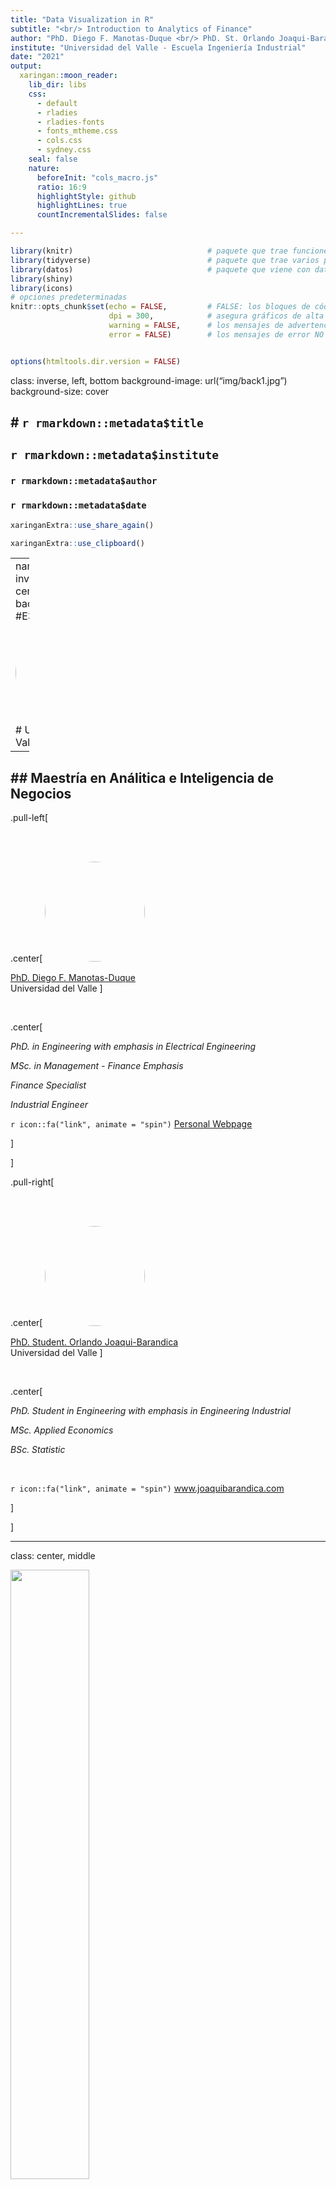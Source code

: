 ```yaml
---
title: "Data Visualization in R"
subtitle: "<br/> Introduction to Analytics of Finance"
author: "PhD. Diego F. Manotas-Duque <br/> PhD. St. Orlando Joaqui-Barandica"
institute: "Universidad del Valle - Escuela Ingeniería Industrial"
date: "2021"
output:
  xaringan::moon_reader:
    lib_dir: libs
    css: 
      - default
      - rladies
      - rladies-fonts
      - fonts_mtheme.css
      - cols.css
      - sydney.css
    seal: false  
    nature:
      beforeInit: "cols_macro.js"
      ratio: 16:9
      highlightStyle: github
      highlightLines: true
      countIncrementalSlides: false

---
```





```r
library(knitr)                              # paquete que trae funciones utiles para R Markdown
library(tidyverse)                          # paquete que trae varios paquetes comunes en el tidyverse
library(datos)                              # paquete que viene con datos populares traducidos al español :)
library(shiny)
library(icons)
# opciones predeterminadas
knitr::opts_chunk$set(echo = FALSE,         # FALSE: los bloques de código NO se muestran
                      dpi = 300,            # asegura gráficos de alta resolución
                      warning = FALSE,      # los mensajes de advertencia NO se muestran
                      error = FALSE)        # los mensajes de error NO se muestran


options(htmltools.dir.version = FALSE)
```

class: inverse, left, bottom
background-image: url("img/back1.jpg")
background-size: cover


# **`r rmarkdown::metadata$title`**
----

## **`r rmarkdown::metadata$institute`**

### `r rmarkdown::metadata$author`
### `r rmarkdown::metadata$date`

```r
xaringanExtra::use_share_again()
```

```r
xaringanExtra::use_clipboard()
```

---
name: hola
class: inverse, middle, center
background-color: #E31D1D

<img style="border-radius: 50%;" src="img/uv3.jpg"
width="150px"
/>

# Universidad del Valle

--

## Maestría en Análitica e Inteligencia de Negocios
---




.pull-left[

<br><br>

.center[
<img style="border-radius: 50%;" src="img/avatar2.PNG"
width="160px"
/>

[PhD. Diego F. Manotas-Duque](http://industrial.univalle.edu.co/profesores/diego-fernando-manotas-duque) <br>
Universidad del Valle
]

<br>

.center[

*PhD. in Engineering with emphasis in Electrical Engineering*

*MSc. in Management - Finance Emphasis*

*Finance Specialist*

*Industrial Engineer*

`r icon::fa("link", animate = "spin")` [Personal Webpage](http://industrial.univalle.edu.co/profesores/diego-fernando-manotas-duque)

]

]



.pull-right[


<br><br>

.center[
<img style="border-radius: 50%;" src="img/avatar.png"
width="160px" href="https://www.joaquibarandica.com"
/>

[PhD. Student. Orlando Joaqui-Barandica](https://www.joaquibarandica.com) <br/>
Universidad del Valle
]

<br>


.center[

*PhD. Student in Engineering with emphasis in Engineering Industrial* 
 
*MSc. Applied Economics*
 
*BSc. Statistic*

<br>

`r icon::fa("link", animate = "spin")` [www.joaquibarandica.com](https://www.joaquibarandica.com)

]


]


---

class: center, middle

<img src="img/gifinc.jpg" width="50%"/>

### [https://gifinc.univalle.edu.co/](https://gifinc.univalle.edu.co/)


---

name: menu
background-image: url("img/back2.jpg")
background-size: cover
class: left, middle, inverse

# Contenido

----


.pull-left[
### `r icon("project-diagram")` [Tipos de gráficos](#Tipos)

### `r icon("sort-numeric-down")` [Univariados](#Univariados)

### `r icon("list-ol")` [Bivariados](#Bivariados)

### `r icon("capsules")` [Multivariados](#Multi)

]

.pull-right[
### `r icon("map-marker-alt")` [Maps](#Maps)

### `r icon("chart-line")` [Dependientes en el tiempo](#Time)

### `r icon("angle-double-right")` [Modelos Estadísticos](#Model)

]

---

name: Tipos
class: inverse, center, middle

# `r icon("project-diagram")`
# Tipos de gráficos
----

.right[
.bottom[
####  [`r icon("bell")`](#menu)
]
]

---

# Tipos de gráficos


----

> ### 1. Gráficos Univariados: 
Los gráficos univariados trazan la distribución de datos de una sola variable. La variable puede ser categórica (por ejemplo, raza, sexo) o cuantitativa (por ejemplo, edad, peso).

<br>

* **Cuantitativo:** La distribución de una sola variable cuantitativa generalmente se traza con un histograma, un diagrama de densidad de kernel o un diagrama de puntos.

<br>

* **Categórico:** La distribución de una sola variable categórica generalmente se traza con un gráfico de barras, un gráfico circular o (con menos frecuencia) un mapa de árbol.


----


---



# Tipos de gráficos

----

> ### 2. Gráficos Bivariados: 
Los gráficos bivariados muestran la relación entre dos variables. El tipo de gráfico dependerá del nivel de medición de las variables (categóricas o cuantitativas).

<br>

* **Categórico `vs` Categórico:** Al trazar la relación entre dos variables categóricas, normalmente se utilizan gráficos de barras apiladas, agrupadas o segmentadas. Un enfoque menos común es el gráfico de mosaico.



* **Cuantitativo `vs` Cuantitativo:** La relación entre dos variables cuantitativas generalmente se muestra mediante diagramas de dispersión y gráficos de líneas.



* **Categórico `vs` Cuantitativo:** Al trazar la relación entre una variable categórica y una variable cuantitativa, hay disponible una gran cantidad de tipos de gráficos. Estos incluyen gráficos de barras que utilizan estadísticas resumidas, gráficos de densidad de kernel agrupados, gráficos de caja uno al lado del otro, gráficos de violín uno al lado del otro, gráficos de media / sem, gráficos de crestas y gráficos de Cleveland.

----

---


# Tipos de gráficos


----

> ### 3. Gráficos Multivariados: 
Los gráficos multivariados muestran las relaciones entre tres o más variables. Hay dos métodos comunes para acomodar múltiples variables: agrupamiento y facetado (Parcelas).

<br>

* **Agrupación:** En la agrupación, los valores de las dos primeras variables se asignan a los ejes x y y. Luego, las variables adicionales se asignan a otras características visuales como el color, la forma, el tamaño, el tipo de línea y la transparencia. La agrupación le permite trazar los datos de varios grupos en un solo gráfico.

<br>

* **Facetas o Parcelas:** La agrupación le permite trazar múltiples variables en un solo gráfico, utilizando características visuales como el color, la forma y el tamaño. En el facetado, un gráfico consta de varios gráficos separados o pequeños múltiplos, uno para cada nivel de una tercera variable o combinación de variables.


----

---



# Tipos de gráficos


----

> ### 4. Mapas: 
R proporciona una gran variedad de métodos para crear mapas tanto estáticos como interactivos que contienen información estadística. Destacan librerías como ggmapy choroplethr.

<br>

* **Mapas de densidad de puntos:** Los mapas de densidad de puntos utilizan puntos en un mapa para explorar las relaciones espaciales.

<br>

* **Mapas de coropletas:** Los mapas de coropletas usan color o sombreado en áreas predefinidas para indicar valores promedio de una variable numérica en esa área.


----

---

# Tipos de gráficos

----

> ### 5. Dependientes en el tiempo: 
Un gráfico puede ser un vehículo poderoso para mostrar cambios a lo largo del tiempo. El gráfico dependiente del tiempo más común es el gráfico lineal de series de tiempo . Otras opciones incluyen los gráficos con mancuernas y el gráfico de pendiente.

<br>

* **Serie temporal:** Una serie de tiempo es un conjunto de valores cuantitativos obtenidos en puntos de tiempo sucesivos. Los intervalos entre puntos de tiempo (por ejemplo, horas, días, semanas, meses o años) suelen ser iguales.

<br>

* **Mancuernas (Dumbbell):** Los gráficos con mancuernas son útiles para mostrar cambios entre dos puntos de tiempo para varios grupos u observaciones. Se utiliza la función geom_dumbbell del paquete ggalt.

<br>

* **Pendiente:** Cuando hay varios grupos y varios puntos de tiempo, un gráfico de pendiente puede ser útil.

<br>

* **Área:** Un gráfico de área simple es básicamente un gráfico lineal, con un relleno desde la línea hasta el eje x.


----

---


# Tipos de gráficos

----

> ### 6. Modelos estadísticos: 
Un modelo estadístico describe la relación entre una o más variables explicativas y una o más variables de respuesta. Los gráficos pueden ayudar a visualizar estas relaciones.

<br>

* **Correlación:** Ayudan a visualizar las relaciones por pares entre un conjunto de variables cuantitativas al mostrar sus correlaciones usando color o sombreado.

<br>

* **Regresión Lineal:** Permite explorar la relación entre una variable de respuesta cuantitativa y una variable explicativa mientras que otras variables se mantienen constantes.

<br>

* **Regresión Logística:** Se puede utilizar para explorar la relación entre una variable de respuesta binaria y una variable explicativa mientras que otras variables se mantienen constantes. Las variables de respuesta binaria tienen dos niveles (sí / no, vivió / murió, pasa / no pasa, maligno / benigno).


----

---



# Tipos de gráficos

----

> ### 6. Modelos estadísticos: 
Un modelo estadístico describe la relación entre una o más variables explicativas y una o más variables de respuesta. Los gráficos pueden ayudar a visualizar estas relaciones.


<br>

* **Supervivencia:** La variable de respuesta es el tiempo hasta un evento. Esto suele ser cierto en la investigación de la salud, donde nos interesa el tiempo de recuperación, el tiempo de muerte o el tiempo de recaída. Si el evento no ha ocurrido para una observación (ya sea porque el estudio terminó o el paciente abandonó), se dice que la observación está censurada.

<br>

* **Mosaico:** Muestran la relación entre variables categóricas utilizando rectángulos cuyas áreas representan la proporción de casos para cualquier combinación de niveles dada. El color de los mosaicos también puede indicar la relación de grado entre las variables.


----

---




# Tipos de gráficos

----

> ### 7. Otros gráficos:

<br>

* **Dispersión 3D**
* **Biplots**
* **Burbujas**
* **Diagramas de flujo**
* **Mapas de calor**
* **Radar**
* **Matriz de dispersión**
* **Cascada**
* **Wordcloud**

----

---

name: Univariados
class: inverse, center, middle

# `r icon("sort-numeric-down")`
# Gráficos Univariados
----

.right[
.bottom[
####  [`r icon("bell")`](#menu)
]
]


---



name: Histograma

# `r icon("sort-numeric-down")` Histograma

.left-column[
Un histograma es una representación gráfica precisa de la distribución de una variable numérica. 

<br>
Solo toma como entrada variables numéricas. 

<br>
La variable se divide en varios contenedores y el número de observaciones por contenedor está representado por la altura de la barra.
]

.right-column[
* Los histogramas se utilizan para estudiar la distribución de una o unas pocas variables.
<br><br>
* Verificar la distribución de sus variables una por una es probablemente la primera tarea que debe hacer cuando obtiene un nuevo conjunto de datos. 
<br><br>
* Entrega una buena cantidad de información.
<br><br>
* El histograma permite comparar la distribución de algunas variables.
<br><br>
* No compare más de 3 o 4, haría que la figura fuera desordenada e ilegible. Esta comparación se puede hacer mostrando las 2 variables en el mismo gráfico y usando transparencia.
]
---


# `r icon("sort-numeric-down")` Histograma

### Errores comunes

.pull-left[

* Pruebe con varios tamaños de contenedor , puede llevar a conclusiones muy diferentes.

* No uses una gamma de color extraño. No da más información.

* No compare más de ~ 3 grupos en el mismo histograma. El gráfico se vuelve desordenado y difícilmente comprensible. En su lugar, use una trama de violín, una trama de caja, una trama de cresta o use un múltiplo pequeño.

* Usar anchos desiguales

]

.pull-right[

![](https://media.giphy.com/media/xT0xeP8d0L82Yb8amk/giphy.gif)

**No lo confunda con un diagrama de barras**. `Un diagrama de barras da un valor para cada grupo de una variable categórica. Aquí, solo tenemos una variable numérica y cambiamos su distribución.`


]


---



# `r icon("sort-numeric-down")` Histograma

Usando el conjunto de datos `Marriage` examinemos las edades de los participantes de la boda.

.pull-left[

```r
# Libraries
library(ggplot2)
data(Marriage, package = "mosaicData")

# plot the age distribution using a histogram
ggplot(Marriage, aes(x = age)) +
  geom_histogram() + 
  labs(title = "Participants by age",
       x = "Age")
```


`La mayoría de los participantes parecen tener poco más de veinte años con otro grupo de cuarenta y un grupo mucho más pequeño de sesenta y setenta. Esta sería una distribución multimodal.`

]


.pull-right[

```r
# Libraries
library(ggplot2)
data(Marriage, package = "mosaicData")

# plot the age distribution using a histogram
ggplot(Marriage, aes(x = age)) +
  geom_histogram() + 
  labs(title = "Participants by age",
       x = "Age")
```


]


---



# `r icon("sort-numeric-down")` Histograma

Los colores del histograma se pueden modificar usando dos opciones:


.pull-left[

```r
# Libraries
library(ggplot2)
data(Marriage, package = "mosaicData")

ggplot(Marriage, aes(x = age)) +
  geom_histogram(fill = "cornflowerblue", 
                 color = "white") + 
  labs(title="Participants by age",
       x = "Age")
```


* `fill` color de relleno para las barras
* `color` color del borde de las barras

]


.pull-right[

```r
# Libraries
library(ggplot2)
data(Marriage, package = "mosaicData")

ggplot(Marriage, aes(x = age)) +
  geom_histogram(fill = "cornflowerblue", 
                 color = "white") + 
  labs(title="Participants by age",
       x = "Age")
```


]


---


# `r icon("sort-numeric-down")` Histograma


.pull-left[

Una de las opciones de histograma más importantes es `bins`, que controla el número de contenedores en los que se divide la variable numérica (es decir, el número de barras en el gráfico). El valor predeterminado es 30, pero es útil probar números cada vez más pequeños para tener una mejor impresión de la forma de la distribución. 

```r
# plot the histogram with 20 bins
library(ggplot2)
data(Marriage, package = "mosaicData")

ggplot(Marriage, aes(x = age)) +
  geom_histogram(fill = "cornflowerblue", 
                 color = "white", 
                 bins = 20) + 
  labs(title="Participants by age", 
       subtitle = "number of bins = 20",
       x = "Age")
```

> Alternativamente, puede especificar el ancho `binwidth` de los contenedores representados por las barras.

]


.pull-right[

```r
# plot the histogram with 20 bins
library(ggplot2)
data(Marriage, package = "mosaicData")

ggplot(Marriage, aes(x = age)) +
  geom_histogram(fill = "cornflowerblue", 
                 color = "white", 
                 bins = 20) + 
  labs(title="Participants by age", 
       subtitle = "number of bins = 20",
       x = "Age")
```


]


---



# `r icon("sort-numeric-down")` Histograma


.pull-left[

El eje y puede representar recuentos o porcentaje del total.

```r
# plot the histogram with percentages on the y-axis
library(ggplot2)
data(Marriage, package = "mosaicData")

library(scales)
ggplot(Marriage, 
       aes(x = age, 
           y= ..count.. / sum(..count..))) +
  geom_histogram(fill = "cornflowerblue", 
                 color = "white", 
                 binwidth = 5) + 
  labs(title="Participants by age", 
       y = "Percent",
       x = "Age") +
  scale_y_continuous(labels = percent)
```

]


.pull-right[

```r
# plot the histogram with percentages on the y-axis
library(ggplot2)
data(Marriage, package = "mosaicData")

library(scales)
ggplot(Marriage, 
       aes(x = age, 
           y= ..count.. / sum(..count..))) +
  geom_histogram(fill = "cornflowerblue", 
                 color = "white", 
                 binwidth = 5) + 
  labs(title="Participants by age", 
       y = "Percent",
       x = "Age") +
  scale_y_continuous(labels = percent)
```


]


---





# `r icon("sort-numeric-down")` Histograma

.pull-left[

```r
# Libraries
library(tidyverse)
library(hrbrthemes)
library(viridis)

# Load dataset from github
data <- read.table("https://raw.githubusercontent.com/holtzy/data_to_viz/master/Example_dataset/1_OneNum.csv", header=TRUE)

# Make the histogram
data %>%
  filter( price<300 ) %>%
  ggplot( aes(x=price)) +
    stat_bin(breaks=seq(0,300,10), fill="#69b3a2", color="#e9ecef", alpha=0.9) +
    ggtitle("Night price distribution of Airbnb appartements") +
    theme_ipsum()
```


]


.pull-right[

```r
# Libraries
library(tidyverse)
library(hrbrthemes)
library(viridis)

# Load dataset from github
data <- read.table("https://raw.githubusercontent.com/holtzy/data_to_viz/master/Example_dataset/1_OneNum.csv", header=TRUE)

# Make the histogram
data %>%
  filter( price<300 ) %>%
  ggplot( aes(x=price)) +
    stat_bin(breaks=seq(0,300,10), fill="#69b3a2", color="#e9ecef", alpha=0.9) +
    ggtitle("Night price distribution of Airbnb appartements") +
    theme_ipsum()
```


]


---

# `r icon("sort-numeric-down")` Histograma

### Comparación de Distribuciones

.pull-left[

```r
# Build dataset with different distributions
data <- data.frame(
  type = c( rep("edge peak", 1000), rep("comb", 1000), rep("normal", 1000), rep("uniform", 1000), rep("bimodal", 1000), rep("skewed", 1000) ),
  value = c( rnorm(900), rep(3, 100), rnorm(360, sd=0.5), rep(c(-1,-0.75,-0.5,-0.25,0,0.25,0.5,0.75), 80), rnorm(1000), runif(1000), rnorm(500, mean=-2), rnorm(500, mean=2), abs(log(rnorm(1000))) )
)

# Represent it
data %>%
  ggplot( aes(x=value)) +
    geom_histogram(fill="#69b3a2", color="#e9ecef", alpha=0.9) +
    facet_wrap(~type, scale="free_x") +
    theme_ipsum() +
    theme(
      panel.spacing = unit(0.1, "lines"),
      axis.title.x=element_blank(),
      axis.text.x=element_blank(),
      axis.ticks.x=element_blank()
    )
```


]


.pull-right[

```r
# Build dataset with different distributions
data <- data.frame(
  type = c( rep("edge peak", 1000), rep("comb", 1000), rep("normal", 1000), rep("uniform", 1000), rep("bimodal", 1000), rep("skewed", 1000) ),
  value = c( rnorm(900), rep(3, 100), rnorm(360, sd=0.5), rep(c(-1,-0.75,-0.5,-0.25,0,0.25,0.5,0.75), 80), rnorm(1000), runif(1000), rnorm(500, mean=-2), rnorm(500, mean=2), abs(log(rnorm(1000))) )
)

# Represent it
data %>%
  ggplot( aes(x=value)) +
    geom_histogram(fill="#69b3a2", color="#e9ecef", alpha=0.9) +
    facet_wrap(~type, scale="free_x") +
    theme_ipsum() +
    theme(
      panel.spacing = unit(0.1, "lines"),
      axis.title.x=element_blank(),
      axis.text.x=element_blank(),
      axis.ticks.x=element_blank()
    )
```


]



---

# `r icon("sort-numeric-down")` Histograma

### Comparación de Distribuciones

.pull-left[

```r
# Build dataset with different distributions
data <- data.frame(
  type = c( rep("variable 1", 1000), rep("variable 2", 1000) ),
  value = c( rnorm(1000), rnorm(1000, mean=4) )
)

# Represent it
data %>%
  ggplot( aes(x=value, fill=type)) +
    geom_histogram( color="#e9ecef", alpha=0.6) +
    scale_fill_manual(values=c("#69b3a2", "#404080")) +
    theme_ipsum() +
    labs(fill="")
```


]


.pull-right[

```r
# Build dataset with different distributions
data <- data.frame(
  type = c( rep("variable 1", 1000), rep("variable 2", 1000) ),
  value = c( rnorm(1000), rnorm(1000, mean=4) )
)

# Represent it
data %>%
  ggplot( aes(x=value, fill=type)) +
    geom_histogram( color="#e9ecef", alpha=0.6) +
    scale_fill_manual(values=c("#69b3a2", "#404080")) +
    theme_ipsum() +
    labs(fill="")
```


]



---


# `r icon("sort-numeric-down")` Histograma

### Histograma espejo

.pull-left[

```r
data <- data.frame(
  x = rnorm(1000), 
  y = rnorm(1000, mean=2)
)
 
data %>% 
  ggplot( aes(x) ) + 
    geom_histogram( aes(x = x, y = ..density..), binwidth = diff(range(data$x))/30, fill="#69b3a2" ) + 
    geom_label( aes(x=4.8, y=0.25, label="variable1"), color="#69b3a2") +
    geom_histogram( aes(x = y, y = -..density..), binwidth = diff(range(data$x))/30, fill= "#404080") +
    geom_label( aes(x=4.8, y=-0.25, label="variable2"), color="#404080") +
    theme_ipsum() +
    xlab("value of x")
```


]


.pull-right[

```r
data <- data.frame(
  x = rnorm(1000), 
  y = rnorm(1000, mean=2)
)
 
data %>% 
  ggplot( aes(x) ) + 
    geom_histogram( aes(x = x, y = ..density..), binwidth = diff(range(data$x))/30, fill="#69b3a2" ) + 
    geom_label( aes(x=4.8, y=0.25, label="variable1"), color="#69b3a2") +
    geom_histogram( aes(x = y, y = -..density..), binwidth = diff(range(data$x))/30, fill= "#404080") +
    geom_label( aes(x=4.8, y=-0.25, label="variable2"), color="#404080") +
    theme_ipsum() +
    xlab("value of x")
```


]


---

# `r icon("sort-numeric-down")` Histograma

### Histograma base

.pull-left[

```r
# Create data
my_variable=rnorm(2000, 0 , 10)
 
# Calculate histogram, but do not draw it
my_hist=hist(my_variable , breaks=40  , plot=F)
 
# Color vector
my_color= ifelse(my_hist$breaks < -10, rgb(0.2,0.8,0.5,0.5) , ifelse (my_hist$breaks >=10, "purple", rgb(0.2,0.2,0.2,0.2) ))
 
# Final plot
plot(my_hist, col=my_color , border=F , main="" , xlab="value of the variable", xlim=c(-40,40) )
```


]


.pull-right[

```r
# Create data
my_variable=rnorm(2000, 0 , 10)
 
# Calculate histogram, but do not draw it
my_hist=hist(my_variable , breaks=40  , plot=F)
 
# Color vector
my_color= ifelse(my_hist$breaks < -10, rgb(0.2,0.8,0.5,0.5) , ifelse (my_hist$breaks >=10, "purple", rgb(0.2,0.2,0.2,0.2) ))
 
# Final plot
plot(my_hist, col=my_color , border=F , main="" , xlab="value of the variable", xlim=c(-40,40) )
```


]



---


name: Densidad

# `r icon("ethereum")` Densidad


Una gráfica de densidad es una representación de la distribución de una variable numérica. Utiliza una estimación de densidad de kernel para mostrar la función de densidad de probabilidad de la variable.

**Es una versión suavizada del histograma y se utiliza en el mismo concepto.**

--

`La estimación de la densidad de kernel  es un método no paramétrico de estimar la función de densidad de probabilidad (PDF) de una variable aleatoria continua. No es paramétrico porque no asume ninguna distribución subyacente para la variable. Esencialmente, en cada datum, se crea una función de kernel con el datum en su centro; esto asegura que el kernel sea simétrico con respecto al datum. Luego, el PDF se estima agregando todas estas funciones del kernel y dividiendo por la cantidad de datos para garantizar que satisfaga las 2 propiedades de un PDF:`

`Cada valor posible del PDF (es decir, la función f (x)) no es negativo. La integral definida del PDF sobre su conjunto de soporte es igual a 1.`


> Las gráficas de densidad se utilizan para estudiar la distribución de una o unas pocas variables. Verificar la distribución de sus variables una por una es probablemente la primera tarea que debe hacer cuando obtiene un nuevo conjunto de datos. Entrega una buena cantidad de información.

---





# `r icon("ethereum")` Densidad


Básicamente, estamos tratando de dibujar un histograma suavizado, donde el área debajo de la curva es igual a uno.

.pull-left[

<br><br>

```r
# Create a kernel density plot of age
ggplot(Marriage, aes(x = age)) +
  geom_density() + 
  labs(title = "Participants by age")
```

<br>

> El gráfico muestra la distribución de puntuaciones. Por ejemplo, la proporción de casos entre 20 y 40 años estaría representada por el área bajo la curva entre 20 y 40 en el eje x.

]


.pull-right[

```r
# Create a kernel density plot of age
ggplot(Marriage, aes(x = age)) +
  geom_density() + 
  labs(title = "Participants by age")
```


]



---



# `r icon("ethereum")` Densidad




.pull-left[

<br>

> Al igual que con los gráficos anteriores, podemos usa `fill` y `color` para especificar los colores de relleno y borde.

<br>

```r
# Create a kernel density plot of age
ggplot(Marriage, aes(x = age)) +
  geom_density(fill = "indianred3") + 
  labs(title = "Participants by age")
```


]


.pull-right[

```r
# Create a kernel density plot of age
ggplot(Marriage, aes(x = age)) +
  geom_density(fill = "indianred3") + 
  labs(title = "Participants by age")

```


]



---





# `r icon("ethereum")` Densidad

### Densidad una sola variable

.pull-left[

```r
# Libraries
library(tidyverse)
library(hrbrthemes)
library(viridis)

# Load dataset from github
data <- read.table("https://raw.githubusercontent.com/holtzy/data_to_viz/master/Example_dataset/1_OneNum.csv", header=TRUE)

# Make the histogram
data %>%
  filter( price<300 ) %>%
  ggplot( aes(x=price)) +
    geom_density(fill="#69b3a2", color="#e9ecef", alpha=0.8) +
    ggtitle("Night price distribution of Airbnb appartements") +
    theme_ipsum()
```


]


.pull-right[

```r
# Libraries
library(tidyverse)
library(hrbrthemes)
library(viridis)

# Load dataset from github
data <- read.table("https://raw.githubusercontent.com/holtzy/data_to_viz/master/Example_dataset/1_OneNum.csv", header=TRUE)

# Make the histogram
data %>%
  filter( price<300 ) %>%
  ggplot( aes(x=price)) +
    geom_density(fill="#69b3a2", color="#e9ecef", alpha=0.8) +
    ggtitle("Night price distribution of Airbnb appartements") +
    theme_ipsum()
```


]



---



# `r icon("ethereum")` Densidad


### Comparar densidades

.pull-left[

```r
# Build dataset with different distributions
data <- data.frame(
  type = c( rep("edge peak", 1000), rep("comb", 1000), rep("normal", 1000), rep("uniform", 1000), rep("bimodal", 1000), rep("skewed", 1000) ),
  value = c( rnorm(900), rep(3, 100), rnorm(360, sd=0.5), rep(c(-1,-0.75,-0.5,-0.25,0,0.25,0.5,0.75), 80), rnorm(1000), runif(1000), rnorm(500, mean=-2), rnorm(500, mean=2), abs(log(rnorm(1000))) )
)

# Represent it
data %>%
  ggplot( aes(x=value)) +
    geom_density(fill="#69b3a2", color="#e9ecef", alpha=0.9, adjust = 0.5) +
    facet_wrap(~type, scale="free") +
    theme_ipsum() +
    theme(
      panel.spacing = unit(0.1, "lines"),
      axis.title.x=element_blank(),
      axis.text.x=element_blank(),
      axis.ticks.x=element_blank()
    )
```


]


.pull-right[

```r
# Build dataset with different distributions
data <- data.frame(
  type = c( rep("edge peak", 1000), rep("comb", 1000), rep("normal", 1000), rep("uniform", 1000), rep("bimodal", 1000), rep("skewed", 1000) ),
  value = c( rnorm(900), rep(3, 100), rnorm(360, sd=0.5), rep(c(-1,-0.75,-0.5,-0.25,0,0.25,0.5,0.75), 80), rnorm(1000), runif(1000), rnorm(500, mean=-2), rnorm(500, mean=2), abs(log(rnorm(1000))) )
)

# Represent it
data %>%
  ggplot( aes(x=value)) +
    geom_density(fill="#69b3a2", color="#e9ecef", alpha=0.9, adjust = 0.5) +
    facet_wrap(~type, scale="free") +
    theme_ipsum() +
    theme(
      panel.spacing = unit(0.1, "lines"),
      axis.title.x=element_blank(),
      axis.text.x=element_blank(),
      axis.ticks.x=element_blank()
    )
```


]


---



# `r icon("ethereum")` Densidad


### Comparar densidades

.pull-left[

```r
# Build dataset with different distributions
data <- data.frame(
  type = c( rep("variable 1", 1000), rep("variable 2", 1000) ),
  value = c( rnorm(1000), rnorm(1000, mean=4) )
)

# Represent it
data %>%
  ggplot( aes(x=value, fill=type)) +
    geom_density( color="#e9ecef", alpha=0.6) +
    scale_fill_manual(values=c("#69b3a2", "#404080")) +
    theme_ipsum() +
    labs(fill="")
```


]


.pull-right[

```r
# Build dataset with different distributions
data <- data.frame(
  type = c( rep("variable 1", 1000), rep("variable 2", 1000) ),
  value = c( rnorm(1000), rnorm(1000, mean=4) )
)

# Represent it
data %>%
  ggplot( aes(x=value, fill=type)) +
    geom_density( color="#e9ecef", alpha=0.6) +
    scale_fill_manual(values=c("#69b3a2", "#404080")) +
    theme_ipsum() +
    labs(fill="")
```


]



---





# `r icon("ethereum")` Densidad


### Densidades espejo

.pull-left[

```r
data <- data.frame(
  x = rnorm(1000), 
  y = rnorm(1000, mean=2)
)
 
data %>% 
  ggplot( aes(x) ) + 
    geom_density( aes(x = x, y = ..density..), binwidth = diff(range(data$x))/30, fill="#69b3a2" ) + 
    geom_label( aes(x=4.5, y=0.25, label="variable1"), color="#69b3a2") +
    geom_density( aes(x = y, y = -..density..), binwidth = diff(range(data$x))/30, fill= "#404080") +
    geom_label( aes(x=4.5, y=-0.25, label="variable2"), color="#404080") +
    theme_ipsum() +
    xlab("value of x")
```


]


.pull-right[

```r
data <- data.frame(
  x = rnorm(1000), 
  y = rnorm(1000, mean=2)
)
 
data %>% 
  ggplot( aes(x) ) + 
    geom_density( aes(x = x, y = ..density..), binwidth = diff(range(data$x))/30, fill="#69b3a2" ) + 
    geom_label( aes(x=4.5, y=0.25, label="variable1"), color="#69b3a2") +
    geom_density( aes(x = y, y = -..density..), binwidth = diff(range(data$x))/30, fill= "#404080") +
    geom_label( aes(x=4.5, y=-0.25, label="variable2"), color="#404080") +
    theme_ipsum() +
    xlab("value of x")
```


]



---





# `r icon("ethereum")` Densidad


### Densidad múltiple

.pull-left[

```r
# Libraries
library(ggplot2)
library(hrbrthemes)
library(dplyr)
library(tidyr)
library(viridis)

# The diamonds dataset is natively available with R.

# Without transparency (left)
p1 <- ggplot(data=diamonds, aes(x=price, group=cut, fill=cut)) +
    geom_density(adjust=1.5) +
    theme_ipsum()

p1

```


]


.pull-right[

```r
# Libraries
library(ggplot2)
library(hrbrthemes)
library(dplyr)
library(tidyr)
library(viridis)

# The diamonds dataset is natively available with R.

# Without transparency (left)
p1 <- ggplot(data=diamonds, aes(x=price, group=cut, fill=cut)) +
    geom_density(adjust=1.5) +
    theme_ipsum()

p1
```


]



---


# `r icon("ethereum")` Densidad


### Densidad múltiple apilada

Otra solución es apilar los grupos. Esto permite ver qué grupo es el más frecuente para un valor dado, pero dificulta la comprensión de la distribución de un grupo que no se encuentra en la parte inferior del gráfico.

.pull-left[

```r
# Stacked density plot:
p <- ggplot(data=diamonds, aes(x=price, group=cut, fill=cut)) +
    geom_density(adjust=1.5, position="fill") +
    theme_ipsum()
p

```


]


.pull-right[

```r
# Stacked density plot:
p <- ggplot(data=diamonds, aes(x=price, group=cut, fill=cut)) +
    geom_density(adjust=1.5, position="fill") +
    theme_ipsum()
p
```


]



---



# `r icon("circle")` Gráfico de puntos


Otra alternativa al histograma es el gráfico de puntos. Nuevamente, la variable cuantitativa se divide en contenedores, pero en lugar de barras de resumen, cada observación está representada por un punto. De forma predeterminada, el ancho de un punto corresponde al ancho del contenedor y los puntos se apilan, y cada punto representa una observación. Esto funciona mejor cuando el número de observaciones es pequeño


.pull-left[

```r
# plot the age distribution using a dotplot
ggplot(Marriage, aes(x = age)) +
  geom_dotplot() + 
  labs(title = "Participants by age",
       y = "Proportion",
       x = "Age")

```


]


.pull-right[

```r
# plot the age distribution using a dotplot
ggplot(Marriage, aes(x = age)) +
  geom_dotplot() + 
  labs(title = "Participants by age",
       y = "Proportion",
       x = "Age")
```


]



---


# `r icon("circle")` Gráfico de puntos



.pull-left[

<br>

Las opciones `fill` y `color` se pueden utilizar para especificar el relleno y el color del borde de cada punto respectivamente.

----

```r
# Plot ages as a dot plot using 
# gold dots with black borders
ggplot(Marriage, aes(x = age)) +
  geom_dotplot(fill = "gold", 
               color = "black") + 
  labs(title = "Participants by age",
       y = "Proportion",
       x = "Age")
```

----

Hay muchas otras opciones consultar la ayuda de [dotplot](https://ggplot2.tidyverse.org/reference/geom_dotplot.html)

]


.pull-right[

```r
# Plot ages as a dot plot using 
# gold dots with black borders
ggplot(Marriage, aes(x = age)) +
  geom_dotplot(fill = "gold", 
               color = "black") + 
  labs(title = "Participants by age",
       y = "Proportion",
       x = "Age")
```


]



---


# `r icon("chart-bar")` Diagrama de barras

El conjunto de datos de matrimonio contiene los registros de matrimonio de 98 personas en el condado de Mobile, Alabama. A continuación, se utiliza un gráfico de barras para mostrar la distribución de los participantes de la boda por raza.

.pull-left[

<br>



----

```r
library(ggplot2)
data(Marriage, package = "mosaicData")

# plot the distribution of race
ggplot(Marriage, aes(x = race)) + 
  geom_bar()
```

----

<br>
La mayoría de los participantes son blancos, seguidos por negros, con muy pocos hispanos o indios americanos.

]


.pull-right[

```r
library(ggplot2)
data(Marriage, package = "mosaicData")

# plot the distribution of race
ggplot(Marriage, aes(x = race)) + 
  geom_bar()
```


]



---



# `r icon("chart-bar")` Diagrama de barras


.pull-left[

Puede modificar el relleno de la barra y los colores del borde, las etiquetas de trazado y el título agregando opciones a la función `geom_bar`.

<br>

----

```r
# plot the distribution of race with modified colors and labels
ggplot(Marriage, aes(x = race)) + 
  geom_bar(fill = "cornflowerblue", 
           color="black") +
  labs(x = "Race", 
       y = "Frequency", 
       title = "Participants by race")
```

----

]


.pull-right[

```r
# plot the distribution of race with modified colors and labels
ggplot(Marriage, aes(x = race)) + 
  geom_bar(fill = "cornflowerblue", 
           color="black") +
  labs(x = "Race", 
       y = "Frequency", 
       title = "Participants by race")
```


]



---



# `r icon("chart-bar")` Diagrama de barras


.pull-left[

**Las barras pueden representar porcentajes en lugar de recuentos.** Para los gráficos de barras, el código `aes(x=race)` es en realidad un atajo para `aes(x = race, y = ..count..)` , donde **..count..** es una variable especial que representa la frecuencia dentro de cada categoría. Puede usar esto para calcular porcentajes, especificando la variable **Y** explícitamente.



----

```r
# plot the distribution as percentages
ggplot(Marriage, 
       aes(x = race, 
           y = ..count.. / sum(..count..))) + 
  geom_bar() +
  labs(x = "Race", 
       y = "Percent", 
       title  = "Participants by race") +
  scale_y_continuous(labels = scales::percent)
```

----


> En el código anterior, el paquete `scales` se usa para agregar **%** a las etiquetas del eje y.

]


.pull-right[

```r
# plot the distribution as percentages
ggplot(Marriage, 
       aes(x = race, 
           y = ..count.. / sum(..count..))) + 
  geom_bar() +
  labs(x = "Race", 
       y = "Percent", 
       title  = "Participants by race") +
  scale_y_continuous(labels = scales::percent)
```


]



---


# `r icon("chart-bar")` Diagrama de barras

### Orden de categorías

.pull-left[

La función `reorder` se usa para ordenar las categorías por frecuencia. La opción `stat="identity"` le dice a la función de trazado que no calcule los recuentos, porque se suministran directamente.



----

```r
library(dplyr)
plotdata <- Marriage %>%
 count(race)
```

----

```r
# plot the distribution of race with modified colors and labels
library(dplyr)
Marriage %>%
 count(race) %>% 
  knitr::kable()
```


]


.pull-right[

```r
# plot the bars in ascending order

plotdata <- Marriage %>%
 count(race)

ggplot(plotdata, 
       aes(x = reorder(race, n), 
           y = n)) + 
  geom_bar(stat = "identity") +
  labs(x = "Race", 
       y = "Frequency", 
       title  = "Participants by race")
```

Las barras del gráfico están ordenadas en orden ascendente. Use `reorder(race, -n)`para ordenar en orden descendente.

]



---



# `r icon("chart-bar")` Diagrama de barras

### Etiquetado de barras

.pull-left[


----

```r
# plot the bars with numeric labels
ggplot(plotdata, 
       aes(x = race, 
           y = n)) + 
  geom_bar(stat = "identity") +
  geom_text(aes(label = n), 
            vjust=-0.5) +
  labs(x = "Race", 
       y = "Frequency", 
       title  = "Participants by race")
```

----

> Aquí `geom_text` agrega las etiquetas y `vjust` controla la justificación vertical.
  
]


.pull-right[

```r
# plot the bars with numeric labels
ggplot(plotdata, 
       aes(x = race, 
           y = n)) + 
  geom_bar(stat = "identity") +
  geom_text(aes(label = n), 
            vjust=-0.5) +
  labs(x = "Race", 
       y = "Frequency", 
       title  = "Participants by race")
```



]



---

# `r icon("chart-bar")` Diagrama de barras


### Etiquetado de barras

.pull-left[


----

```r

library(dplyr)
library(scales)
plotdata <- Marriage %>%
  count(race) %>%
  mutate(pct = n / sum(n),
         pctlabel = paste0(round(pct*100), "%"))

# plot the bars as percentages, 
# in decending order with bar labels
ggplot(plotdata, 
       aes(x = reorder(race, -pct),
           y = pct)) + 
  geom_bar(stat = "identity", 
           fill = "indianred3", 
           color = "black") +
  geom_text(aes(label = pctlabel), 
            vjust = -0.25) +
  scale_y_continuous(labels = percent) +
  labs(x = "Race", 
       y = "Percent", 
       title  = "Participants by race")
```

----


  
]


.pull-right[

```r
library(dplyr)
library(scales)
plotdata <- Marriage %>%
  count(race) %>%
  mutate(pct = n / sum(n),
         pctlabel = paste0(round(pct*100), "%"))

# plot the bars as percentages, 
# in decending order with bar labels
ggplot(plotdata, 
       aes(x = reorder(race, -pct),
           y = pct)) + 
  geom_bar(stat = "identity", 
           fill = "indianred3", 
           color = "black") +
  geom_text(aes(label = pctlabel), 
            vjust = -0.25) +
  scale_y_continuous(labels = percent) +
  labs(x = "Race", 
       y = "Percent", 
       title  = "Participants by race")
```



]



---

# `r icon("chart-bar")` Diagrama de barras


### Etiquetas superpuestas




.pull-left[

Las etiquetas de categoría pueden superponerse si (1) hay muchas categorías o (2) las etiquetas son largas. Considere la distribución de funcionarios matrimoniales.

----

```r
# basic bar chart with overlapping labels
ggplot(Marriage, aes(x = officialTitle)) + 
  geom_bar() +
  labs(x = "Officiate",
       y = "Frequency",
       title = "Marriages by officiate")
```

----


  
]


.pull-right[

```r
# basic bar chart with overlapping labels
ggplot(Marriage, aes(x = officialTitle)) + 
  geom_bar() +
  labs(x = "Officiate",
       y = "Frequency",
       title = "Marriages by officiate")
```



]



---



# `r icon("chart-bar")` Diagrama de barras


### Barras horizontales




.pull-left[

La función `coord_flip()` le permite invertir los ejes *X* y *Y*

----

```r
# horizontal bar chart
ggplot(Marriage, aes(x = officialTitle)) + 
  geom_bar() +
  labs(x = "",
       y = "Frequency",
       title = "Marriages by officiate") +
  coord_flip()
```

----


  
]


.pull-right[

```r
# horizontal bar chart
ggplot(Marriage, aes(x = officialTitle)) + 
  geom_bar() +
  labs(x = "",
       y = "Frequency",
       title = "Marriages by officiate") +
  coord_flip()
```



]



---




# `r icon("chart-bar")` Diagrama de barras


### Etiquetas a 45°




.pull-left[

Alternativamente puede rotar los ejes

----

```r
ggplot(Marriage, aes(x = officialTitle)) + 
  geom_bar() +
  labs(x = "",
       y = "Frequency",
       title = "Marriages by officiate") +
  theme(axis.text.x = element_text(angle = 45, 
                                   hjust = 1))
```

----


]

.pull-right[

```r
ggplot(Marriage, aes(x = officialTitle)) + 
  geom_bar() +
  labs(x = "",
       y = "Frequency",
       title = "Marriages by officiate") +
  theme(axis.text.x = element_text(angle = 45, 
                                   hjust = 1))
```


]



---



# `r icon("chart-pie")` Gráfico cirular o pie


Los gráficos circulares son controvertidos en las estadísticas. 
<br>
* Si su objetivo es comparar la frecuencia de las categorías, le irá mejor con los gráficos de barras (los humanos son mejores para juzgar la longitud de las barras que el volumen de las porciones circulares). 

* Si su objetivo es comparar cada categoría con el total (por ejemplo, qué parte de los participantes son hispanos en comparación con todos los participantes) y el número de categorías es pequeño, entonces los gráficos circulares pueden funcionar para usted. Se necesita un poco más de código para hacer un gráfico circular atractivo en R.




.pull-left[


----

.scroll-box-14[
```r
# create data
 plotdata <- Marriage %>%
    count(race) %>%
    arrange(desc(race)) %>%
    mutate(prop = round(n * 100 / sum(n), 1),
           lab.ypos = cumsum(prop) - 0.5  *prop)
# create plot
ggplot(plotdata, 
         aes(x = "", 
             y = prop, 
             fill = race)) +
    geom_bar(width = 1, 
             stat = "identity", 
             color = "black") +
    coord_polar("y", 
                start = 0, 
                direction = -1) +
    theme_void()
```

]

----


]

.pull-right[

```r
# create a basic ggplot2 pie chart
 plotdata <- Marriage %>%
    count(race) %>%
    arrange(desc(race)) %>%
    mutate(prop = round(n * 100 / sum(n), 1),
           lab.ypos = cumsum(prop) - 0.5  *prop)
# create plot  
  ggplot(plotdata, 
         aes(x = "", 
             y = prop, 
             fill = race)) +
    geom_bar(width = 1, 
             stat = "identity", 
             color = "black") +
    coord_polar("y", 
                start = 0, 
                direction = -1) +
    theme_void()
```


]



---


# `r icon("chart-pie")` Gráfico cirular o pie


### Agregar etiquetas al pie

El gráfico circular facilita la comparación de cada sector con el conjunto. Por ejemplo, se considera que `Black` representa aproximadamente una cuarta parte del total de participantes.

.pull-left[


----

.scroll-box-16[
```r
# create a pie chart with slice labels
plotdata <- Marriage %>%
  count(race) %>%
  arrange(desc(race)) %>%
  mutate(prop = round(n*100/sum(n), 1),
         lab.ypos = cumsum(prop) - 0.5*prop)

plotdata$label <- paste0(plotdata$race, "\n",
                         round(plotdata$prop), "%")
# create plot  
ggplot(plotdata, 
       aes(x = "", 
           y = prop, 
           fill = race)) +
  geom_bar(width = 1, 
           stat = "identity", 
           color = "black") +
  geom_text(aes(y = lab.ypos, label = label), 
            color = "black") +
  coord_polar("y", 
              start = 0, 
              direction = -1) +
  theme_void() +
  theme(legend.position = "FALSE") +
  labs(title = "Participants by race")
```

]

----


]

.pull-right[

```r
# create a pie chart with slice labels
plotdata <- Marriage %>%
  count(race) %>%
  arrange(desc(race)) %>%
  mutate(prop = round(n*100/sum(n), 1),
         lab.ypos = cumsum(prop) - 0.5*prop)

plotdata$label <- paste0(plotdata$race, "\n",
                         round(plotdata$prop), "%")

ggplot(plotdata, 
       aes(x = "", 
           y = prop, 
           fill = race)) +
  geom_bar(width = 1, 
           stat = "identity", 
           color = "black") +
  geom_text(aes(y = lab.ypos, label = label), 
            color = "black") +
  coord_polar("y", 
              start = 0, 
              direction = -1) +
  theme_void() +
  theme(legend.position = "FALSE") +
  labs(title = "Participants by race")
```


]



---



# `r icon("box")` Mapa de árbol


Una alternativa a un gráfico circular es un mapa de árbol. A diferencia de los gráficos circulares, puede manejar variables categóricas que tienen muchos niveles.


.pull-left[


----

```r
library(treemapify)

# create a treemap of marriage officials
plotdata <- Marriage %>%
  count(officialTitle)

ggplot(plotdata, 
       aes(fill = officialTitle, 
           area = n)) +
  geom_treemap() + 
  labs(title = "Marriages by officiate")
```

----


]

.pull-right[

```r
library(treemapify)

# create a treemap of marriage officials
plotdata <- Marriage %>%
  count(officialTitle)

ggplot(plotdata, 
       aes(fill = officialTitle, 
           area = n)) +
  geom_treemap() + 
  labs(title = "Marriages by officiate")
```


]



---


# `r icon("box")` Mapa de árbol


### Agregar etiquetas


.pull-left[


----

```r
# create a treemap with tile labels
ggplot(plotdata, 
       aes(fill = officialTitle, 
           area = n, 
           label = officialTitle)) +
  geom_treemap() + 
  geom_treemap_text(colour = "white", 
                    place = "centre") +
  labs(title = "Marriages by officiate") +
  theme(legend.position = "none")
```

----


]

.pull-right[

```r
# create a treemap with tile labels
ggplot(plotdata, 
       aes(fill = officialTitle, 
           area = n, 
           label = officialTitle)) +
  geom_treemap() + 
  geom_treemap_text(colour = "white", 
                    place = "centre") +
  labs(title = "Marriages by officiate") +
  theme(legend.position = "none")
```


]



---


name: Bivariados
class: inverse, center, middle



# `r icon("list-ol")`
# Gráficos Bivariados
----

.right[
.bottom[
####  [`r icon("bell")`](#menu)
]
]

---


# `r icon("chart-bar")` Barras apiladas


Al trazar la relación entre dos variables categóricas, normalmente se utilizan gráficos de barras apiladas, agrupadas o segmentadas.


.pull-left[

Tracemos la relación entre la clase de automóvil y el tipo de tracción (rueda delantera, trasera o tracción en las 4 ruedas) para los automóviles en el dataset (mpg).

----

```r
library(ggplot2)

# stacked bar chart
ggplot(mpg, 
       aes(x = class, 
           fill = drv)) + 
  geom_bar(position = "stack")
```

----

El vehículo más común es el SUV. Todos los autos de 2 plazas tienen tracción trasera, mientras que la mayoría, pero no todos los SUV, tienen tracción en las 4 ruedas.


]

.pull-right[

```r
library(ggplot2)

# stacked bar chart
ggplot(mpg, 
       aes(x = class, 
           fill = drv)) + 
  geom_bar(position = "stack")
```

`Stacked es el valor por default, por lo que la última línea también podría haberse escrito como geom_bar().`

]



---



# `r icon("chart-bar")` Barras agrupadas


Los gráficos de barras agrupadas colocan las barras para la segunda variable categórica una al lado de la otra. Para crear un diagrama de barras agrupadas, use la opción `position = "dodge"`


.pull-left[

----

```r
library(ggplot2)

# grouped bar plot
ggplot(mpg, 
       aes(x = class, 
           fill = drv)) + 
  geom_bar(position = "dodge")
```

----

> Tenga en cuenta que todas las minivans tienen tracción delantera. De forma predeterminada, las barras de recuento cero se eliminan y las barras restantes se hacen más anchas. Puede que este no sea el comportamiento que desea. Puede modificar esto usando `position = position_dodge(preserve = "single")`.


]

.pull-right[

```r
library(ggplot2)

# grouped bar plot
ggplot(mpg, 
       aes(x = class, 
           fill = drv)) + 
  geom_bar(position = "dodge")

```


]



---


# `r icon("chart-bar")` Barras segmentadas


Un gráfico de barras segmentadas es un gráfico de barras apiladas donde cada barra representa el 100 por ciento. Puede crear un gráfico de barras segmentado usando `position = "fill"`

.pull-left[

----

```r
library(ggplot2)

# bar plot, with each bar representing 100%
ggplot(mpg, 
       aes(x = class, 
           fill = drv)) + 
  geom_bar(position = "fill") +
  labs(y = "Proportion")
```

----

> Este tipo de gráfico es particularmente útil si el objetivo es comparar el porcentaje de una categoría en una variable en cada nivel de otra variable. Por ejemplo, la proporción de automóviles con tracción delantera aumenta a medida que se pasa de un modelo compacto a un tamaño mediano a una minivan.


]

.pull-right[

```r
library(ggplot2)

# bar plot, with each bar representing 100%
ggplot(mpg, 
       aes(x = class, 
           fill = drv)) + 
  geom_bar(position = "fill") +
  labs(y = "Proportion")
```


]



---



# `r icon("chart-bar")` Barras segmentadas


Un gráfico de barras segmentadas es un gráfico de barras apiladas donde cada barra representa el 100 por ciento. Puede crear un gráfico de barras segmentado usando `position = "fill"`

.pull-left[

----

```r
library(ggplot2)

# bar plot, with each bar representing 100%
ggplot(mpg, 
       aes(x = class, 
           fill = drv)) + 
  geom_bar(position = "fill") +
  labs(y = "Proportion")
```

----

> Este tipo de gráfico es particularmente útil si el objetivo es comparar el porcentaje de una categoría en una variable en cada nivel de otra variable. Por ejemplo, la proporción de automóviles con tracción delantera aumenta a medida que se pasa de un modelo compacto a un tamaño mediano a una minivan.


]

.pull-right[

```r
library(ggplot2)

# bar plot, with each bar representing 100%
ggplot(mpg, 
       aes(x = class, 
           fill = drv)) + 
  geom_bar(position = "fill") +
  labs(y = "Proportion")
```


]



---


# `r icon("chart-bar")` Barras segmentadas (Mejoras gráficas)



Puede utilizar opciones adicionales para mejorar el color y el etiquetado.

* `factor` modifica el orden de las categorías para la variable de clase y tanto el orden como las etiquetas para la variable de unidad.
* `scale_y_continuous` modifica las etiquetas de las marcas del eje *Y*.
* `labs` proporciona un título y cambio en las etiquetas de los ejes *X* y *Y*, además de la leyenda.
* `scale_fill_brewer` cambia el esquema de color de relleno.
* `theme_minimal` elimina el fondo gris y cambia el color de la cuadrícula.



.pull-left[

----

.scroll-box-14[
```r
library(ggplot2)

# bar plot, with each bar representing 100%, 
# reordered bars, and better labels and colors
library(scales)
ggplot(mpg, 
       aes(x = factor(class,
                      levels = c("2seater", "subcompact", 
                                "compact", "midsize", 
                                "minivan", "suv", "pickup")),
           fill = factor(drv, 
                         levels = c("f", "r", "4"),
                         labels = c("front-wheel", 
                                    "rear-wheel", 
                                    "4-wheel")))) + 
  geom_bar(position = "fill") +
  scale_y_continuous(breaks = seq(0, 1, .2), 
                     label = percent) +
  scale_fill_brewer(palette = "Set2") +
  labs(y = "Percent", 
       fill = "Drive Train",
       x = "Class",
       title = "Automobile Drive by Class") +
  theme_minimal()
```
]

----

]

.pull-right[

```r
library(ggplot2)

# bar plot, with each bar representing 100%, 
# reordered bars, and better labels and colors
library(scales)
ggplot(mpg, 
       aes(x = factor(class,
                      levels = c("2seater", "subcompact", 
                                "compact", "midsize", 
                                "minivan", "suv", "pickup")),
           fill = factor(drv, 
                         levels = c("f", "r", "4"),
                         labels = c("front-wheel", 
                                    "rear-wheel", 
                                    "4-wheel")))) + 
  geom_bar(position = "fill") +
  scale_y_continuous(breaks = seq(0, 1, .2), 
                     label = percent) +
  scale_fill_brewer(palette = "Set2") +
  labs(y = "Percent", 
       fill = "Drive Train",
       x = "Class",
       title = "Automobile Drive by Class") +
  theme_minimal()
```


]



---



# `r icon("chart-bar")` Barras segmentadas (Mejoras gráficas)

> Agregando etiquetas

.pull-left[

----

.scroll-box-14[
```r
# create a summary dataset
library(dplyr)
plotdata <- mpg %>%
  group_by(class, drv) %>%
  summarize(n = n()) %>% 
  mutate(pct = n/sum(n),
         lbl = scales::percent(pct))
plotdata


# create segmented bar chart
# adding labels to each segment

ggplot(plotdata, 
       aes(x = factor(class,
                      levels = c("2seater", "subcompact", 
                                 "compact", "midsize", 
                                 "minivan", "suv", "pickup")),
           y = pct,
           fill = factor(drv, 
                         levels = c("f", "r", "4"),
                         labels = c("front-wheel", 
                                    "rear-wheel", 
                                    "4-wheel")))) + 
  geom_bar(stat = "identity",
           position = "fill") +
  scale_y_continuous(breaks = seq(0, 1, .2), 
                     label = percent) +
  geom_text(aes(label = lbl), 
            size = 3, 
            position = position_stack(vjust = 0.5)) +
  scale_fill_brewer(palette = "Set2") +
  labs(y = "Percent", 
       fill = "Drive Train",
       x = "Class",
       title = "Automobile Drive by Class") +
  theme_minimal()
```
]

----

]

.pull-right[

```r
# create a summary dataset
library(dplyr)
plotdata <- mpg %>%
  group_by(class, drv) %>%
  summarize(n = n()) %>% 
  mutate(pct = n/sum(n),
         lbl = scales::percent(pct))

# create segmented bar chart
# adding labels to each segment

ggplot(plotdata, 
       aes(x = factor(class,
                      levels = c("2seater", "subcompact", 
                                 "compact", "midsize", 
                                 "minivan", "suv", "pickup")),
           y = pct,
           fill = factor(drv, 
                         levels = c("f", "r", "4"),
                         labels = c("front-wheel", 
                                    "rear-wheel", 
                                    "4-wheel")))) + 
  geom_bar(stat = "identity",
           position = "fill") +
  scale_y_continuous(breaks = seq(0, 1, .2), 
                     label = percent) +
  geom_text(aes(label = lbl), 
            size = 3, 
            position = position_stack(vjust = 0.5)) +
  scale_fill_brewer(palette = "Set2") +
  labs(y = "Percent", 
       fill = "Drive Train",
       x = "Class",
       title = "Automobile Drive by Class") +
  theme_minimal()
```


]



---



# `r icon("chart-bar")` Barras: Resumen de Media

> También puede utilizar gráficos de barras para mostrar otros estadísticos de resumen (por ejemplo, medias o medianas) en una variable cuantitativa para cada nivel de una variable categórica.

> Por ejemplo, el siguiente gráfico muestra el salario medio de una muestra de profesores universitarios por rango académico.

.pull-left[

----

.scroll-box-14[
```r
data(Salaries, package="carData")

# calculate mean salary for each rank
library(dplyr)
plotdata <- Salaries %>%
  group_by(rank) %>%
  summarize(mean_salary = mean(salary))

# plot mean salaries in a more attractive fashion
library(scales)
ggplot(plotdata, 
       aes(x = factor(rank,
                      labels = c("Assistant\nProfessor",
                                 "Associate\nProfessor",
                                 "Full\nProfessor")), 
                      y = mean_salary)) +
  geom_bar(stat = "identity", 
           fill = "cornflowerblue") +
  geom_text(aes(label = dollar(mean_salary)), 
            vjust = -0.25) +
  scale_y_continuous(breaks = seq(0, 130000, 20000), 
                     label = dollar) +
  labs(title = "Mean Salary by Rank", 
       subtitle = "9-month academic salary for 2008-2009",
       x = "",
       y = "")
```
]

----

]

.pull-right[

```r
data(Salaries, package="carData")

# calculate mean salary for each rank
library(dplyr)
plotdata <- Salaries %>%
  group_by(rank) %>%
  summarize(mean_salary = mean(salary))

# plot mean salaries in a more attractive fashion
library(scales)
ggplot(plotdata, 
       aes(x = factor(rank,
                      labels = c("Assistant\nProfessor",
                                 "Associate\nProfessor",
                                 "Full\nProfessor")), 
                      y = mean_salary)) +
  geom_bar(stat = "identity", 
           fill = "cornflowerblue") +
  geom_text(aes(label = dollar(mean_salary)), 
            vjust = -0.25) +
  scale_y_continuous(breaks = seq(0, 130000, 20000), 
                     label = dollar) +
  labs(title = "Mean Salary by Rank", 
       subtitle = "9-month academic salary for 2008-2009",
       x = "",
       y = "")
```


]



---



# `r icon("spinner")` Diagramas de dispersión


La visualización más simple de dos variables cuantitativas es un diagrama de dispersión, con cada variable representada en un eje. Por ejemplo, al utilizar el conjunto de datos `Salaries`, podemos graficar la experiencia *(yrs.since.phd)* frente al salario académico *(salary)* de los profesores universitarios.


.pull-left[

----

```r
library(ggplot2)
data(Salaries, package="carData")

# simple scatterplot
ggplot(Salaries, 
       aes(x = yrs.since.phd, 
           y = salary)) +
  geom_point()
```

----

Las opciones se pueden utilizar para cambiar el `geom_point()`.

* `color` - color de punto
* `size` - tamaño de punto
* `shape` - forma de punto 
* `alpha` - transparencia de punto (va de 0 a 1) (0: transparente, 1: opaco)
* `scale_x_continuous` y `scale_y_continuous` escala de los ejes.


]

.pull-right[

```r
library(ggplot2)
data(Salaries, package="carData")

# simple scatterplot
ggplot(Salaries, 
       aes(x = yrs.since.phd, 
           y = salary)) +
  geom_point()
```


]



---


# `r icon("spinner")` Diagramas de dispersión


### Mejoras visuales


.pull-left[

----

```r
# enhanced scatter plot
ggplot(Salaries, 
       aes(x = yrs.since.phd, 
           y = salary)) +
  geom_point(color="cornflowerblue", 
             size = 2, 
             alpha=.8) +
  scale_y_continuous(label = scales::dollar, 
                     limits = c(50000, 250000)) +
  scale_x_continuous(breaks = seq(0, 60, 10), 
                     limits=c(0, 60)) + 
  labs(x = "Years Since PhD",
       y = "",
       title = "Experience vs. Salary",
       subtitle = "9-month salary for 2008-2009")
```

----



]

.pull-right[

```r
# enhanced scatter plot
ggplot(Salaries, 
       aes(x = yrs.since.phd, 
           y = salary)) +
  geom_point(color="cornflowerblue", 
             size = 2, 
             alpha=.8) +
  scale_y_continuous(label = scales::dollar, 
                     limits = c(50000, 250000)) +
  scale_x_continuous(breaks = seq(0, 60, 10), 
                     limits=c(0, 60)) + 
  labs(x = "Years Since PhD",
       y = "",
       title = "Experience vs. Salary",
       subtitle = "9-month salary for 2008-2009")
```


]



---



# `r icon("spinner")` Diagramas de dispersión


### Linea de ajuste


.pull-left[

A menudo es útil resumir la relación que se muestra en el diagrama de dispersión, utilizando una línea de mejor ajuste. Se admiten muchos tipos de líneas, incluidas las lineales, polinomiales y no paramétricas (loess). De forma predeterminada, se muestran los límites de confianza del 95% para estas líneas.

----

```r
# scatterplot with linear fit line
ggplot(Salaries,
       aes(x = yrs.since.phd, 
           y = salary)) +
  geom_point(color= "steelblue") +
  geom_smooth(method = "lm")
```

----



]

.pull-right[

```r
# scatterplot with linear fit line
ggplot(Salaries,
       aes(x = yrs.since.phd, 
           y = salary)) +
  geom_point(color= "steelblue") +
  geom_smooth(method = "lm")
```


]



---


# `r icon("spinner")` Diagramas de dispersión


### Smooth


.pull-left[

Una línea de ajuste no paramétrica suavizada a menudo puede proporcionar una buena imagen de la relación. El valor predeterminado en ggplot2 es una suavización loess.

----

```r
# scatterplot with loess smoothed line
ggplot(Salaries, 
       aes(x = yrs.since.phd, 
           y = salary)) +
  geom_point(color= "steelblue") +
  geom_smooth(color = "tomato")
```

----

Puede suprimir las bandas de confianza al incluir la opción `se = FALSE`


]

.pull-right[

```r
# scatterplot with loess smoothed line
ggplot(Salaries, 
       aes(x = yrs.since.phd, 
           y = salary)) +
  geom_point(color= "steelblue") +
  geom_smooth(color = "tomato")
```


]



---



# `r icon("spinner")` Diagramas de dispersión


### Smooth


.pull-left[



----

```r
# scatterplot with loess smoothed line 
# and better labeling and color
ggplot(Salaries, 
       aes(x = yrs.since.phd, 
           y = salary)) +
  geom_point(color="cornflowerblue", 
             size = 2, 
             alpha = .6) +
  geom_smooth(size = 1.5,
              color = "darkgrey") +
  scale_y_continuous(label = scales::dollar, 
                     limits = c(50000, 250000)) +
  scale_x_continuous(breaks = seq(0, 60, 10), 
                     limits = c(0, 60)) + 
  labs(x = "Years Since PhD",
       y = "",
       title = "Experience vs. Salary",
       subtitle = "9-month salary for 2008-2009") +
  theme_minimal()
```

----




]

.pull-right[

```r
# scatterplot with loess smoothed line 
# and better labeling and color
ggplot(Salaries, 
       aes(x = yrs.since.phd, 
           y = salary)) +
  geom_point(color="cornflowerblue", 
             size = 2, 
             alpha = .6) +
  geom_smooth(size = 1.5,
              color = "darkgrey") +
  scale_y_continuous(label = scales::dollar, 
                     limits = c(50000, 250000)) +
  scale_x_continuous(breaks = seq(0, 60, 10), 
                     limits = c(0, 60)) + 
  labs(x = "Years Since PhD",
       y = "",
       title = "Experience vs. Salary",
       subtitle = "9-month salary for 2008-2009") +
  theme_minimal()
```


]



---







# `r icon("people-carry")` Boxplot


Un diagrama de caja ofrece un buen resumen de una o más variables numéricas. Un diagrama de caja se compone de varios elementos:



.pull-left[

* La línea que divide el cuadro en 2 partes representa la mediana de los datos. Si la mediana es 10, significa que hay el mismo número de puntos de datos por debajo y por encima de 10.
* Los extremos del cuadro muestran los cuartiles superior (Q3) e inferior (Q1) . Si el tercer cuartil es 15, significa que el 75% de las observaciones son inferiores a 15.
* La diferencia entre los cuartiles 1 y 3 se llama rango intercuartil (IQR).
* La línea extrema muestra Q3 + 1.5xIQR a Q1-1.5xIQR (el valor más alto y más bajo excluyendo los valores atípicos).
* Los puntos (u otros marcadores) más allá de la línea extrema muestran valores atípicos potenciales.

]


.pull-right[

### Errores comunes

> * Boxplot oculta el tamaño de la muestra de cada grupo, muéstrelo con una anotación o el ancho del cuadro.
<br>
> * Boxplot oculta la distribución subyacente . Use jitter si hay pocos puntos de datos o use un violín con datos más grandes.
<br>
> * Ordenar su diagrama de caja por mediana puede hacerlo más revelador.

]



---




# `r icon("people-carry")` Boxplot


### Diagrama de caja o Boxplot


<img src="img/img2.JPG" width="89%"/>

----
.right[
Fuente: [Denise Coleman](https://www.leansigmacorporation.com/box-plot-with-minitab/)
]

---


# `r icon("people-carry")` Boxplot




.pull-left[

* `Un diagrama de caja puede resumir la distribución de una variable numérica para varios grupos.` 
<br><br>
* `El problema es que resumir también significa perder información y eso puede ser una trampa.` 
<br><br>
* `Si consideramos el diagrama de caja a continuación, es fácil concluir que el grupo Ctiene un valor más alto que los demás.`
<br><br>
* `Sin embargo, no podemos ver la distribución subyacente de puntos en cada grupo o su número de observaciones.`


]


.pull-right[

```r
# Libraries
library(tidyverse)
library(hrbrthemes)
library(viridis)
library(plotly)

# create a dataset
data <- data.frame(
  name=c( rep("A",500), rep("B",500), rep("B",500), rep("C",20), rep('D', 100)  ),
  value=c( rnorm(500, 10, 5), rnorm(500, 13, 1), rnorm(500, 18, 1), rnorm(20, 25, 4), rnorm(100, 12, 1) )
)

# Plot
data %>%
  ggplot( aes(x=name, y=value, fill=name)) +
    geom_boxplot() +
    scale_fill_viridis(discrete = TRUE) +
    theme_ipsum() +
    theme(
      legend.position="none",
      plot.title = element_text(size=11)
    ) +
    ggtitle("A somewhat misleading boxplot") +
    xlab("")
```


]

---


# `r icon("people-carry")` Boxplot




.pull-left[

> Los diagramas de caja lado a lado son muy útiles para comparar grupos (es decir, los niveles de una variable categórica) en una variable numérica.

----

```r
# plot the distribution of salaries by rank using boxplots
ggplot(Salaries, 
       aes(x = rank, 
           y = salary)) +
  geom_boxplot() +
  labs(title = "Salary distribution by rank")
```
----

]


.pull-right[

```r
# plot the distribution of salaries by rank using boxplots
ggplot(Salaries, 
       aes(x = rank, 
           y = salary)) +
  geom_boxplot() +
  labs(title = "Salary distribution by rank")
```


]

---



# `r icon("people-carry")` Boxplot


.pull-left[

```r
# Libraries
library(tidyverse)
library(hrbrthemes)
library(viridis)
library(plotly)

# create a dataset
data <- data.frame(
  name=c( rep("A",500), rep("B",500), rep("B",500), rep("C",20), rep('D', 100)  ),
  value=c( rnorm(500, 10, 5), rnorm(500, 13, 1), rnorm(500, 18, 1), rnorm(20, 25, 4), rnorm(100, 12, 1) )
)

# Plot
data %>%
  ggplot( aes(x=name, y=value, fill=name)) +
    geom_boxplot() +
    scale_fill_viridis(discrete = TRUE) +
    theme_ipsum() +
    theme(
      legend.position="none",
      plot.title = element_text(size=11)
    ) +
    ggtitle("A somewhat misleading boxplot") +
    xlab("")

```


]


.pull-right[

```r
# Libraries
library(tidyverse)
library(hrbrthemes)
library(viridis)
library(plotly)

# create a dataset
data <- data.frame(
  name=c( rep("A",500), rep("B",500), rep("B",500), rep("C",20), rep('D', 100)  ),
  value=c( rnorm(500, 10, 5), rnorm(500, 13, 1), rnorm(500, 18, 1), rnorm(20, 25, 4), rnorm(100, 12, 1) )
)

# Plot
data %>%
  ggplot( aes(x=name, y=value, fill=name)) +
    geom_boxplot() +
    scale_fill_viridis(discrete = TRUE) +
    theme_ipsum() +
    theme(
      legend.position="none",
      plot.title = element_text(size=11)
    ) +
    ggtitle("A somewhat misleading boxplot") +
    xlab("")
```


]

---


# `r icon("people-carry")` Boxplot

Si la cantidad de datos con la que está trabajando no es demasiado grande, agregar `jitter` en la parte superior de su diagrama de caja puede hacer que el gráfico sea más revelador.

.pull-left[


>Aquí aparecen claramente algunos patrones nuevos. 

----


> El grupo C tiene un tamaño de muestra pequeño en comparación con los otros grupos. 

----

> Definitivamente, esto es algo que debe averiguar antes de decir que el grupo C tiene un valor más alto que los demás. 

----

>Además, parece que el grupo B tiene un bimodal distribution: los puntos se distribuyen en 2 grupos: alrededor de y = 18 e y = 13.

]


.pull-right[

```r
# Plot
data %>%
  ggplot( aes(x=name, y=value, fill=name)) +
    geom_boxplot() +
    scale_fill_viridis(discrete = TRUE) +
    geom_jitter(color="grey", size=0.7, alpha=0.5) +
    theme_ipsum() +
    theme(
      legend.position="none",
      plot.title = element_text(size=11)
    ) +
    ggtitle("A boxplot with jitter") +
    xlab("")
```


]

---



# `r icon("people-carry")` Boxplot


.pull-left[


```r
# Plot
data %>%
  ggplot( aes(x=name, y=value, fill=name)) +
    geom_boxplot() +
    scale_fill_viridis(discrete = TRUE) +
    geom_jitter(color="grey", size=0.7, alpha=0.5) +
    theme_ipsum() +
    theme(
      legend.position="none",
      plot.title = element_text(size=11)
    ) +
    ggtitle("A boxplot with jitter") +
    xlab("")

```


]


.pull-right[

```r
# Plot
data %>%
  ggplot( aes(x=name, y=value, fill=name)) +
    geom_boxplot() +
    scale_fill_viridis(discrete = TRUE) +
    geom_jitter(color="grey", size=0.7, alpha=0.5) +
    theme_ipsum() +
    theme(
      legend.position="none",
      plot.title = element_text(size=11)
    ) +
    ggtitle("A boxplot with jitter") +
    xlab("")
```


]

---




# `r icon("people-carry")` Boxplot

Si tiene un tamaño de muestra grande, el uso `jitter` ya no es una opción, ya que los puntos se superpondrán, haciendo que la figura no se pueda interpretar. Una alternativa es el diagrama de violín , que describe la distribución de los datos para cada grupo:

.pull-left[


> Aquí está muy claro que los grupos tienen distribuciones diferentes. La distribución bimodal del grupo B se vuelve obvia. 

----

> Los diagramas de violín son una forma poderosa de mostrar información; probablemente estén infrautilizados en comparación con los diagramas de caja.`

]


.pull-right[

```r
# sample size
sample_size = data %>% group_by(name) %>% summarize(num=n())

# Plot
data %>%
  left_join(sample_size) %>%
  mutate(myaxis = paste0(name, "\n", "n=", num)) %>%
  ggplot( aes(x=myaxis, y=value, fill=name)) +
    geom_violin(width=1.4) +
    geom_boxplot(width=0.1, color="grey", alpha=0.2) +
    scale_fill_viridis(discrete = TRUE) +
    theme_ipsum() +
    theme(
      legend.position="none",
      plot.title = element_text(size=11)
    ) +
    ggtitle("A boxplot with violin") +
    xlab("")
```


]

---


# `r icon("people-carry")` Boxplot


.pull-left[

```r
# sample size
sample_size = data %>% group_by(name) %>% summarize(num=n())

# Plot
data %>%
  left_join(sample_size) %>%
  mutate(myaxis = paste0(name, "\n", "n=", num)) %>%
  ggplot( aes(x=myaxis, y=value, fill=name)) +
    geom_violin(width=1.4) +
    geom_boxplot(width=0.1, color="grey", alpha=0.2) +
    scale_fill_viridis(discrete = TRUE) +
    theme_ipsum() +
    theme(
      legend.position="none",
      plot.title = element_text(size=11)
    ) +
    ggtitle("A boxplot with jitter") +
    xlab("")
```

]


.pull-right[

```r
# sample size
sample_size = data %>% group_by(name) %>% summarize(num=n())

# Plot
data %>%
  left_join(sample_size) %>%
  mutate(myaxis = paste0(name, "\n", "n=", num)) %>%
  ggplot( aes(x=myaxis, y=value, fill=name)) +
    geom_violin(width=1.4) +
    geom_boxplot(width=0.1, color="grey", alpha=0.2) +
    scale_fill_viridis(discrete = TRUE) +
    theme_ipsum() +
    theme(
      legend.position="none",
      plot.title = element_text(size=11)
    ) +
    ggtitle("A boxplot with jitter") +
    xlab("")
```


]

---





# `r icon("people-carry")` Boxplot


**Reordenar los grupos en un ggplot2 gráfico puede resultar complicado.** Esto se debe al hecho de que ggplot2 tiene en cuenta el orden de los factorniveles, no el orden que observa en su marco de datos. Puede ordenar su marco de datos de entrada con sort()o arrange(), nunca tendrá ningún impacto en su salida de ggplot2. 

.pull-left[

```r
# Library
library(ggplot2)
library(dplyr)
library(forcats)

# Using median
mpg %>%
  mutate(class = fct_reorder(class, hwy, .fun='median')) %>%
  ggplot( aes(x=reorder(class, hwy), y=hwy, fill=class)) + 
    geom_boxplot() +
    xlab("class") +
    theme(legend.position="none") +
    xlab("")
```


`La biblioteca Forecats es una biblioteca de tidyverse especialmente diseñada para manejar factores en R.`

]


.pull-right[

```r
# Library
library(ggplot2)
library(dplyr)
library(forcats)

# Using median
mpg %>%
  mutate(class = fct_reorder(class, hwy, .fun='median')) %>%
  ggplot( aes(x=reorder(class, hwy), y=hwy, fill=class)) + 
    geom_boxplot() +
    xlab("class") +
    theme(legend.position="none") +
    xlab("")
```


]



---


# `r icon("people-carry")` Boxplot


### Control de color

.pull-left[

```r
# library
library(ggplot2)
 
# The mtcars dataset is natively available in R
#head(mpg)
 
#Set a unique color with fill, colour, and alpha
ggplot(mpg, aes(x=class, y=hwy)) + 
    geom_boxplot(color="red", fill="orange", alpha=0.2)
 
# Set a different color for each group
ggplot(mpg, aes(x=class, y=hwy, fill=class)) + 
    geom_boxplot(alpha=0.3) +
    theme(legend.position="none")

# Palette
ggplot(mpg, aes(x=class, y=hwy, fill=class)) + 
    geom_boxplot(alpha=0.3) +
    theme(legend.position="none") +
    scale_fill_brewer(palette="Dark2")
```


]


.pull-right[

```r
# Palette
library(ggplot2)
ggplot(mpg, aes(x=class, y=hwy, fill=class)) + 
    geom_boxplot(alpha=0.3) +
    theme(legend.position="none") +
    scale_fill_brewer(palette="Dark2")

```


]

---


# `r icon("people-carry")` Boxplot


###  Destacar un grupo


`Primero cree una nueva columna mutate donde almacena la información binaria: resaltar o no. Luego solo proporcione esta columna al argumento fill y eventualmente personalice la apariencia del grupo resaltado con scale_fill_manual y scale_alpha_manual.`


.pull-left[

.scroll-box-16[
```r
library(ggplot2)
library(dplyr)
library(hrbrthemes)


# Work with the natively available mpg dataset
mpg %>% 
  
  # Add a column called 'type': do we want to highlight the group or not?
  mutate( type=ifelse(class=="subcompact","Highlighted","Normal")) %>%
  
  # Build the boxplot. In the 'fill' argument, give this column
  ggplot( aes(x=class, y=hwy, fill=type, alpha=type)) + 
    geom_boxplot() +
    scale_fill_manual(values=c("#69b3a2", "grey")) +
    scale_alpha_manual(values=c(1,0.1)) +
    theme_ipsum() +
    theme(legend.position = "none") +
    xlab("")
```
]

]


.pull-right[

```r
# Libraries
library(ggplot2)
library(dplyr)
library(hrbrthemes)

# Work with the natively available mpg dataset
mpg %>% 
  
  # Add a column called 'type': do we want to highlight the group or not?
  mutate( type=ifelse(class=="subcompact","Highlighted","Normal")) %>%
  
  # Build the boxplot. In the 'fill' argument, give this column
  ggplot( aes(x=class, y=hwy, fill=type, alpha=type)) + 
    geom_boxplot() +
    scale_fill_manual(values=c("#69b3a2", "grey")) +
    scale_alpha_manual(values=c(1,0.1)) +
    theme_ipsum() +
    theme(legend.position = "none") +
    xlab("")
```


]

---

# `r icon("people-carry")` Boxplot


###  Boxplot agrupado


`Tenga en cuenta que se debe llamar al grupo en el argumento X de ggplot2. El subgrupo se llama en el argumento fill.`


.pull-left[


```r
# library
library(ggplot2)
 
# create a data frame
variety=rep(LETTERS[1:7], each=40)
treatment=rep(c("high","low"),each=20)
note=seq(1:280)+sample(1:150, 280, replace=T)
data=data.frame(variety, treatment ,  note)
 
# grouped boxplot
ggplot(data, aes(x=variety, y=note, fill=treatment)) + 
    geom_boxplot()
```

]


.pull-right[

```r
# library
library(ggplot2)
 
# create a data frame
variety=rep(LETTERS[1:7], each=40)
treatment=rep(c("high","low"),each=20)
note=seq(1:280)+sample(1:150, 280, replace=T)
data=data.frame(variety, treatment ,  note)
 
# grouped boxplot
ggplot(data, aes(x=variety, y=note, fill=treatment)) + 
    geom_boxplot()
```


]


---




# `r icon("people-carry")` Boxplot


###  Boxplot agrupado en paneles


.pull-left[


```r
# library
library(ggplot2)
 
# create a data frame
variety=rep(LETTERS[1:7], each=40)
treatment=rep(c("high","low"),each=20)
note=seq(1:280)+sample(1:150, 280, replace=T)
data=data.frame(variety, treatment ,  note)
 
# One box per treatment
ggplot(data, aes(x=variety, y=note, fill=treatment)) + 
    geom_boxplot() +
    facet_wrap(~treatment)
```

**Importante la función facet_wrap()**

]


.pull-right[

```r
# library
library(ggplot2)
 
# create a data frame
variety=rep(LETTERS[1:7], each=40)
treatment=rep(c("high","low"),each=20)
note=seq(1:280)+sample(1:150, 280, replace=T)
data=data.frame(variety, treatment ,  note)
 
# One box per treatment
ggplot(data, aes(x=variety, y=note, fill=treatment)) + 
    geom_boxplot() +
    facet_wrap(~treatment)
```


]


---



# `r icon("people-carry")` Boxplot


###  Boxplot agrupado en paneles


.pull-left[


```r
# library
library(ggplot2)
 
# create a data frame
variety=rep(LETTERS[1:7], each=40)
treatment=rep(c("high","low"),each=20)
note=seq(1:280)+sample(1:150, 280, replace=T)
data=data.frame(variety, treatment ,  note)
 
# one box per variety
p2 <- ggplot(data, aes(x=variety, y=note, fill=treatment)) + 
    geom_boxplot() +
    facet_wrap(~variety, scale="free")
```

**Importante la función facet_wrap()**

]


.pull-right[

```r
# library
library(ggplot2)
 
# create a data frame
variety=rep(LETTERS[1:7], each=40)
treatment=rep(c("high","low"),each=20)
note=seq(1:280)+sample(1:150, 280, replace=T)
data=data.frame(variety, treatment ,  note)
 
# one box per variety
ggplot(data, aes(x=variety, y=note, fill=treatment)) + 
    geom_boxplot() +
    facet_wrap(~variety, scale="free")
```


]


---




# `r icon("people-carry")` Boxplot


###  Boxplot para variable continua


.pull-left[

.scroll-box-10[
```r
# library
library(ggplot2)
library(dplyr)
library(hrbrthemes)

# Start with the diamonds dataset, natively available in R:
p <- diamonds %>%
  
  # Add a new column called 'bin': cut the initial 'carat' in bins
  mutate( bin=cut_width(carat, width=0.5, boundary=0) ) %>%
  
  # plot
  ggplot( aes(x=bin, y=price) ) +
    geom_boxplot(fill="#69b3a2") +
    theme_ipsum() +
    xlab("Carat")
```
]

Estudiar la relación entre 2 variables numéricas. Es posible cortar en diferentes contenedores y usar los grupos creados para construir un diagrama de caja.

<br>

La variable numérica llamada `carat`del set diamonds se corta en contenedores de 0.5 gracias a la función `cut_width.` 

]


.pull-right[

```r
# library
library(ggplot2)
library(dplyr)
library(hrbrthemes)

# Start with the diamonds dataset, natively available in R:
p <- diamonds %>%
  
  # Add a new column called 'bin': cut the initial 'carat' in bins
  mutate( bin=cut_width(carat, width=0.5, boundary=0) ) %>%
  
  # plot
  ggplot( aes(x=bin, y=price) ) +
    geom_boxplot(fill="#69b3a2") +
    theme_ipsum() +
    xlab("Carat")
p
```


]


---







# `r icon("fish")` Ridgeline

Un diagrama de línea de cresta (también llamado diagrama de control) muestra la distribución de una variable cuantitativa para varios grupos. Son similares a las gráficas de densidad de kernel con facetas verticales, pero ocupan menos espacio. Los gráficos de Ridgeline se crean con el paquete `ggridges`.

.pull-left[

Utilizando el conjunto de datos de economía de combustible, tracemos la distribución de las millas por galón de conducción en la ciudad por clase de automóvil.

.scroll-box-10[
```r
# create ridgeline graph
library(ggplot2)
library(ggridges)

ggplot(mpg, 
       aes(x = cty, 
           y = class, 
           fill = class)) +
  geom_density_ridges() + 
  theme_ridges() +
  labs("Highway mileage by auto class") +
  theme(legend.position = "none")
```
]

Como era de esperar, las camionetas pickup tienen el kilometraje más bajo, mientras que los subcompactos y los autos compactos tienden a obtener calificaciones.

]


.pull-right[

```r
# create ridgeline graph
library(ggplot2)
library(ggridges)

ggplot(mpg, 
       aes(x = cty, 
           y = class, 
           fill = class)) +
  geom_density_ridges() + 
  theme_ridges() +
  labs("Highway mileage by auto class") +
  theme(legend.position = "none")
```


]


---



# `r icon("fish")` SEM plots (Gráficos de media)

Un método popular para comparar grupos en una variable numérica es la gráfica media con barras de error. Las barras de error pueden representar desviaciones estándar, error estándar de la media o intervalos de confianza.

.pull-left[

----

.scroll-box-10[
```r
# calculate means, standard deviations,
# standard errors, and 95% confidence 
# intervals by rank
library(dplyr)
plotdata <- Salaries %>%
  group_by(rank) %>%
  summarize(n = n(),
         mean = mean(salary),
         sd = sd(salary),
         se = sd / sqrt(n),
         ci = qt(0.975, df = n - 1) * sd / sqrt(n))

plotdata %>% 
  knitr::kable()

# Create plot
ggplot(plotdata, 
       aes(x = rank, 
           y = mean, 
           group = 1)) +
  geom_point(size = 3) +
  geom_line() +
  geom_errorbar(aes(ymin = mean - se, 
                    ymax = mean + se), 
                width = .1)


```
]

----

```r
# calculate means, standard deviations,
# standard errors, and 95% confidence 
# intervals by rank
library(dplyr)
plotdata <- Salaries %>%
  group_by(rank) %>%
  summarize(n = n(),
         mean = mean(salary),
         sd = sd(salary),
         se = sd / sqrt(n),
         ci = qt(0.975, df = n - 1) * sd / sqrt(n))



DT::datatable(
  plotdata, extensions = 'FixedColumns',
  options = list(
  dom = 't',
  scrollX = TRUE,
  scrollCollapse = TRUE
))

#plotdata %>% 
#  knitr::kable()
```


]



.pull-right[


```r
# create ridgeline graph
ggplot(plotdata, 
       aes(x = rank, 
           y = mean, 
           group = 1)) +
  geom_point(size = 3) +
  geom_line() +
  geom_errorbar(aes(ymin = mean - se, 
                    ymax = mean + se), 
                width = .1)
```


]


---





# `r icon("fish")` SEM plots (Gráficos de media)

### Comparación de grupos


.pull-left[

Podemos utilizar la misma técnica para comparar el salario según el rango y el sexo. (Técnicamente, esto no es bivariado ya que estamos trazando rango, sexo y salario, pero parece encajar aquí)


.scroll-box-14[
```r
# calculate means, standard deviations,
# standard errors, and 95% confidence 
# intervals by rank
library(dplyr)
plotdata <- Salaries %>%
  group_by(rank, sex) %>%
  summarize(n = n(),
            mean = mean(salary),
            sd = sd(salary),
            se = sd/sqrt(n))

pd <- position_dodge(0.2)
ggplot(plotdata, 
       aes(x = factor(rank, 
                      labels = c("Assistant\nProfessor",
                                 "Associate\nProfessor",
                                 "Full\nProfessor")), 
           y = mean, 
           group=sex, 
           color=sex)) +
  geom_point(position=pd, 
             size = 3) +
  geom_line(position = pd, 
            size = 1) +
  geom_errorbar(aes(ymin = mean - se, 
                    ymax = mean + se), 
                width = .1, 
                position = pd, 
                size = 1) +
  scale_y_continuous(label = scales::dollar) +
  scale_color_brewer(palette="Set1") +
  theme_minimal() +
  labs(title = "Mean salary by rank and sex",
       subtitle = "(mean +/- standard error)",
       x = "", 
       y = "",
       color = "Gender")
```
]

]



.pull-right[


```r
library(dplyr)
plotdata <- Salaries %>%
  group_by(rank, sex) %>%
  summarize(n = n(),
            mean = mean(salary),
            sd = sd(salary),
            se = sd/sqrt(n))

pd <- position_dodge(0.2)
ggplot(plotdata, 
       aes(x = factor(rank, 
                      labels = c("Assistant\nProfessor",
                                 "Associate\nProfessor",
                                 "Full\nProfessor")), 
           y = mean, 
           group=sex, 
           color=sex)) +
  geom_point(position=pd, 
             size = 3) +
  geom_line(position = pd, 
            size = 1) +
  geom_errorbar(aes(ymin = mean - se, 
                    ymax = mean + se), 
                width = .1, 
                position = pd, 
                size = 1) +
  scale_y_continuous(label = scales::dollar) +
  scale_color_brewer(palette="Set1") +
  theme_minimal() +
  labs(title = "Mean salary by rank and sex",
       subtitle = "(mean +/- standard error)",
       x = "", 
       y = "",
       color = "Gender")
```


]


---













# `r icon("blackberry")` Strip plots

La relación entre una variable de agrupación y una variable numérica se puede mostrar con un diagrama de dispersión. Por ejemplo:

.pull-left[


.scroll-box-14[
```r
# plot the distribution of salaries
# by rank using jittering
ggplot(Salaries, 
       aes(y = rank, 
           x = salary)) +
  geom_jitter() + 
  labs(title = "Salary distribution by rank")
```
]


]



.pull-right[


```r
# plot the distribution of salaries
# by rank using jittering
ggplot(Salaries, 
       aes(y = rank, 
           x = salary)) +
  geom_jitter() + 
  labs(title = "Salary distribution by rank")
```


]


---



# `r icon("blackberry")` Strip plots

La relación entre una variable de agrupación y una variable numérica se puede mostrar con un diagrama de dispersión. Por ejemplo:

.pull-left[


.scroll-box-18[
```r
# plot the distribution of salaries 
# by rank using jittering
library(scales)
ggplot(Salaries, 
       aes(y = factor(rank,
                      labels = c("Assistant\nProfessor",
                                 "Associate\nProfessor",
                                 "Full\nProfessor")), x = salary, color = rank)) +
  geom_jitter(alpha = 0.7,
              size = 1.5) + 
  scale_x_continuous(label = dollar) +
  labs(title = "Academic Salary by Rank", 
       subtitle = "9-month salary for 2008-2009",
       x = "",
       y = "") +
  theme_minimal() +
  theme(legend.position = "none")
```
]


La opción `legend.position = "none"` se usa para suprimir la leyenda (que no es necesaria aquí).

]



.pull-right[


```r
# plot the distribution of salaries 
# by rank using jittering
library(scales)
ggplot(Salaries, 
       aes(y = factor(rank,
                      labels = c("Assistant\nProfessor",
                                 "Associate\nProfessor",
                                 "Full\nProfessor")), x = salary, color = rank)) +
  geom_jitter(alpha = 0.7,
              size = 1.5) + 
  scale_x_continuous(label = dollar) +
  labs(title = "Academic Salary by Rank", 
       subtitle = "9-month salary for 2008-2009",
       x = "",
       y = "") +
  theme_minimal() +
  theme(legend.position = "none")
```


]


---




# `r icon("dice-four")` Cleveland Dot Charts

Los gráficos de Cleveland son útiles cuando desea comparar una estadística numérica para una gran cantidad de grupos. Por ejemplo, digamos que desea comparar la esperanza de vida de 2007 para un país asiático utilizando el conjunto de datos `gapminder`.

.pull-left[

.scroll-box-18[
```r
data(gapminder, package="gapminder")
# subset Asian countries in 2007
library(dplyr)
plotdata <- gapminder %>%
  filter(continent == "Asia" & 
         year == 2007)

# basic Cleveland plot of life expectancy by country
ggplot(plotdata, 
       aes(x= lifeExp, y = country)) +
  geom_point()
```
]

]



.pull-right[


```r
data(gapminder, package="gapminder")

# subset Asian countries in 2007
library(dplyr)
plotdata <- gapminder %>%
  filter(continent == "Asia" & 
         year == 2007)

# basic Cleveland plot of life expectancy by country
ggplot(plotdata, 
       aes(x= lifeExp, y = country)) +
  geom_point()
```


]


---



# `r icon("dice-four")` Cleveland Dot Charts

Las comparaciones suelen ser más fáciles si se ordena el eje `Y`.

.pull-left[

.scroll-box-18[
```r
data(gapminder, package="gapminder")
# subset Asian countries in 2007
library(dplyr)
plotdata <- gapminder %>%
  filter(continent == "Asia" & 
         year == 2007)
# Sorted Cleveland plot
ggplot(plotdata, 
       aes(x=lifeExp, 
           y=reorder(country, lifeExp))) +
  geom_point()
```
]

]



.pull-right[


```r
data(gapminder, package="gapminder")

# subset Asian countries in 2007
library(dplyr)
plotdata <- gapminder %>%
  filter(continent == "Asia" & 
         year == 2007)

# Sorted Cleveland plot
ggplot(plotdata, 
       aes(x=lifeExp, 
           y=reorder(country, lifeExp))) +
  geom_point()

```


]


---



# `r icon("dice-four")` Cleveland Dot Charts

Finalmente, podemos usar opciones para hacer más atractivo el gráfico.

.pull-left[

.scroll-box-18[
```r
data(gapminder, package="gapminder")

# subset Asian countries in 2007
library(dplyr)
plotdata <- gapminder %>%
  filter(continent == "Asia" & 
         year == 2007)

# Fancy Cleveland plot
ggplot(plotdata, 
       aes(x=lifeExp, 
           y=reorder(country, lifeExp))) +
  geom_point(color="blue", 
             size = 2) +
  geom_segment(aes(x = 40, 
               xend = lifeExp, 
               y = reorder(country, lifeExp), 
               yend = reorder(country, lifeExp)),
               color = "lightgrey") +
  labs (x = "Life Expectancy (years)",
        y = "",
        title = "Life Expectancy by Country",
        subtitle = "GapMinder data for Asia - 2007") +
  theme_minimal() + 
  theme(panel.grid.major = element_blank(),
        panel.grid.minor = element_blank())
```
]

]



.pull-right[


```r
data(gapminder, package="gapminder")

# subset Asian countries in 2007
library(dplyr)
plotdata <- gapminder %>%
  filter(continent == "Asia" & 
         year == 2007)



# Fancy Cleveland plot
ggplot(plotdata, 
       aes(x=lifeExp, 
           y=reorder(country, lifeExp))) +
  geom_point(color="blue", 
             size = 2) +
  geom_segment(aes(x = 40, 
               xend = lifeExp, 
               y = reorder(country, lifeExp), 
               yend = reorder(country, lifeExp)),
               color = "lightgrey") +
  labs (x = "Life Expectancy (years)",
        y = "",
        title = "Life Expectancy by Country",
        subtitle = "GapMinder data for Asia - 2007") +
  theme_minimal() + 
  theme(panel.grid.major = element_blank(),
        panel.grid.minor = element_blank())


```


]


---











name: Multi
class: inverse, center, middle



# `r icon("capsules")`
# Gráficos Multivariados
----

.right[
.bottom[
####  [`r icon("bell")`](#menu)
]
]

---


# `r icon("delicious")` Agrupación

En la agrupación, los valores de las dos primeras variables se asignan a la x y Y ejes. Luego, las variables adicionales se asignan a otras características visuales como el color, la forma, el tamaño, el tipo de línea y la transparencia. La agrupación le permite trazar los datos de varios grupos en un solo gráfico.


.pull-left[


Miremos las varaibles salario y los años desde el grado para los profesores.

----

.scroll-box-18[
```r
library(ggplot2)
data(Salaries, package="carData")

# plot experience vs. salary 
# (color represents rank, shape represents sex)
ggplot(Salaries, 
       aes(x = yrs.since.phd, 
           y = salary, 
           color = rank, 
           shape = sex)) +
  geom_point(size = 3, 
             alpha = .6) +
  labs(title = "Academic salary by rank, sex, and years since degree")
```
]

----

]



.pull-right[


```r
library(ggplot2)
data(Salaries, package="carData")

# plot experience vs. salary 
# (color represents rank, shape represents sex)
ggplot(Salaries, 
       aes(x = yrs.since.phd, 
           y = salary, 
           color = rank, 
           shape = sex)) +
  geom_point(size = 3, 
             alpha = .6) +
  labs(title = "Academic salary by rank, sex, and years since degree")
```


Aun así no es un gran gráfico ya que no se distingue claramente la información.

]


---



# `r icon("delicious")` Agrupación

En la agrupación, los valores de las dos primeras variables se asignan a la x y Y ejes. Luego, las variables adicionales se asignan a otras características visuales como el color, la forma, el tamaño, el tipo de línea y la transparencia. La agrupación le permite trazar los datos de varios grupos en un solo gráfico.


.pull-left[


Miremos las varaibles salario y los años desde el grado para los profesores.

----

.scroll-box-18[
```r
library(ggplot2)
data(Salaries, package="carData")

# plot experience vs. salary 
# (color represents rank, shape represents sex)
ggplot(Salaries, 
       aes(x = yrs.since.phd, 
           y = salary, 
           color = rank, 
           shape = sex)) +
  geom_point(size = 3, 
             alpha = .6) +
  labs(title = "Academic salary by rank, sex, and years since degree")
```
]

----

]



.pull-right[


> Observe la diferencia entre especificar un valor constante `(como size = 3)` y un mapeo de una variable a una característica visual (por ejemplo, `color = rank`). Las asignaciones siempre se colocan dentro de la función `aes`, mientras que la asignación de un valor constante siempre aparece fuera de la función `aes`.

]


---


# `r icon("delicious")` Agrupación

Aquí hay un ejemplo más limpio. Graficaremos la relación entre los años desde el doctorado. y salario usando el tamaño de los puntos para indicar los años de servicio. Esto se llama diagrama de burbujas.


.pull-left[


----

.scroll-box-10[
```r
library(ggplot2)
data(Salaries, package="carData")

# plot experience vs. salary 
# (color represents rank and size represents service)
ggplot(Salaries, 
       aes(x = yrs.since.phd, 
           y = salary, 
           color = rank, 
           size = yrs.service)) +
  geom_point(alpha = .6) +
  labs(title = "Academic salary by rank, years of service, and years since degree")
```
]

----

Existe una fuerte relación positiva entre los años desde el doctorado, y año de servicio. Los profesores asistentes caen en los años 0-11 desde Ph.D. y rango de servicio de 0-10 años. Claramente, los profesionales altamente experimentados no permanecen en el nivel de Profesor Asistente. No encontramos lo mismo entre prof. asociados y titulares.



]



.pull-right[


```r
library(ggplot2)
data(Salaries, package="carData")

# plot experience vs. salary 
# (color represents rank, shape represents sex)
ggplot(Salaries, 
       aes(x = yrs.since.phd, 
           y = salary, 
           color = rank, 
           shape = sex)) +
  geom_point(size = 3, 
             alpha = .6) +
  labs(title = "Academic salary by rank, sex, and years since degree")
```


]


---






# `r icon("delicious")` Facetas


* La agrupación le permite trazar múltiples variables en un solo gráfico, utilizando características visuales como el color, la forma y el tamaño.

* En el facetado, un gráfico consta de varios gráficos separados o pequeños múltiplos , uno para cada nivel de una tercera variable o combinación de variables.


----

.pull-left[




`1.` `facet_wrap()` hace una cinta larga de paneles (generada por cualquier número de variables) y la envuelve en 2D. Esto es útil si tiene una sola variable con muchos niveles y desea organizar los gráficos de una manera más eficiente en cuanto al espacio.

* La función `facet_wrap` crea un gráfico independiente para cada nivel de la `variable` dada. La opción `ncol` controla el número de columnas.

```r
facet_wrap(~variable, ncol = 1)
```

`facet_wrap(~variable)` devolverá una matriz simétrica de gráficos para el número de niveles de variable.

----

]



.pull-right[


`2.` `facet_grid()` Forma una matriz de paneles definidos por variables de facetas de filas y columnas. Es más útil cuando tiene dos variables discretas y todas las combinaciones de las variables existen en los datos. Puede usar múltiples variables en las filas o columnas, "agregándolas" juntas, por ejemplo a + b ~ c + d.


```r
facet_grid( row variable(s) ~ column variable(s))
```

`facet_grid(.~variable)` devolverá facetas iguales a los niveles de variable distribuido horizontalmente.

`facet_grid(variable~.)` Ahora, la distribución es vertical.

----

]


---




# `r icon("delicious")` Facetas ejemplos


### Código de facet_wrap

```r
# plot salary histograms by rank
ggplot(Salaries, aes(x = salary)) +
  geom_histogram(fill = "cornflowerblue",
                 color = "white") +
  facet_wrap(~rank, ncol = 1) +
  labs(title = "Salary histograms by rank")
```

----

### Código de facet_grid

```r
# plot salary histograms by rank and sex
ggplot(Salaries, aes(x = salary / 1000)) +
  geom_histogram(color = "white",
                 fill = "cornflowerblue") +
  facet_grid(sex ~ rank) +
  labs(title = "Salary histograms by sex and rank",
       x = "Salary ($1000)")
```


---


# `r icon("delicious")` Gráfico de facet_wrap



```r
# plot salary histograms by rank
ggplot(Salaries, aes(x = salary)) +
  geom_histogram(fill = "cornflowerblue",
                 color = "white") +
  facet_wrap(~rank, ncol = 1) +
  labs(title = "Salary histograms by rank")
```


---

# `r icon("delicious")` Gráfico de facet_grid

```r
# plot salary histograms by rank and sex
ggplot(Salaries, aes(x = salary / 1000)) +
  geom_histogram(color = "white",
                 fill = "cornflowerblue") +
  facet_grid(sex ~ rank) +
  labs(title = "Salary histograms by sex and rank",
       x = "Salary ($1000)")
```


---


# `r icon("delicious")` Agrupación & Facet


.pull-left[


----

.scroll-box-18[
```r
# calculate means and standard erroes by sex,
# rank and discipline

library(dplyr)
plotdata <- Salaries %>%
  group_by(sex, rank, discipline) %>%
  summarize(n = n(),
            mean = mean(salary),
            sd = sd(salary),
            se = sd / sqrt(n))

# create better labels for discipline
plotdata$discipline <- factor(plotdata$discipline,
                              labels = c("Theoretical",
                                         "Applied"))
# create plot
ggplot(plotdata, 
       aes(x = sex, 
           y = mean,
           color = sex)) +
  geom_point(size = 3) +
  geom_errorbar(aes(ymin = mean - se, 
                    ymax = mean + se),
                width = .1) +
  scale_y_continuous(breaks = seq(70000, 140000, 10000),
                     label = scales::dollar) +
  facet_grid(. ~ rank + discipline) +
  theme_bw() +
  theme(legend.position = "none",
        panel.grid.major.x = element_blank(),
        panel.grid.minor.y = element_blank()) +
  labs(x="", 
       y="", 
       title="Nine month academic salaries by gender, discipline, and rank",
       subtitle = "(Means and standard errors)") +
  scale_color_brewer(palette="Set1")
```
]

----


]



.pull-right[


```r
# calculate means and standard erroes by sex,
# rank and discipline

library(dplyr)
plotdata <- Salaries %>%
  group_by(sex, rank, discipline) %>%
  summarize(n = n(),
            mean = mean(salary),
            sd = sd(salary),
            se = sd / sqrt(n))

# create better labels for discipline
plotdata$discipline <- factor(plotdata$discipline,
                              labels = c("Theoretical",
                                         "Applied"))
# create plot
ggplot(plotdata, 
       aes(x = sex, 
           y = mean,
           color = sex)) +
  geom_point(size = 3) +
  geom_errorbar(aes(ymin = mean - se, 
                    ymax = mean + se),
                width = .1) +
  scale_y_continuous(breaks = seq(70000, 140000, 10000),
                     label = scales::dollar) +
  facet_grid(. ~ rank + discipline) +
  theme_bw() +
  theme(legend.position = "none",
        panel.grid.major.x = element_blank(),
        panel.grid.minor.y = element_blank()) +
  labs(x="", 
       y="", 
       title="Nine month academic salaries by gender, discipline, and rank",
       subtitle = "(Means and standard errors)") +
  scale_color_brewer(palette="Set1")
```


]


---




# `r icon("delicious")` Agrupación & Facet


.pull-left[


----

.scroll-box-18[
```r
# plot life expectancy by year separately 
# for each country in the Americas
data(gapminder, package = "gapminder")

# Select the Americas data
plotdata <- dplyr::filter(gapminder, 
                          continent == "Americas")

# plot life expectancy by year, for each country
ggplot(plotdata, aes(x=year, y = lifeExp)) +
  geom_line(color="grey") +
  geom_point(color="blue") +
  facet_wrap(~country) + 
  theme_minimal(base_size = 9) +
  theme(axis.text.x = element_text(angle = 45, 
                                   hjust = 1)) +
  labs(title = "Changes in Life Expectancy",
       x = "Year",
       y = "Life Expectancy") 
```
]

----


]



.pull-right[


```r
# plot life expectancy by year separately 
# for each country in the Americas
data(gapminder, package = "gapminder")

# Select the Americas data
plotdata <- dplyr::filter(gapminder, 
                          continent == "Americas")

# plot life expectancy by year, for each country
ggplot(plotdata, aes(x=year, y = lifeExp)) +
  geom_line(color="grey") +
  geom_point(color="blue") +
  facet_wrap(~country) + 
  theme_minimal(base_size = 9) +
  theme(axis.text.x = element_text(angle = 45, 
                                   hjust = 1)) +
  labs(title = "Changes in Life Expectancy",
       x = "Year",
       y = "Life Expectancy") 
```


]


---







name: Maps
class: inverse, center, middle



# `r icon("map-marker-alt")`
# Mapas
----

.right[
.bottom[
####  [`r icon("bell")`](#menu)
]
]

---


# `r icon("map-marker-alt")` Mapas


Es importante siempre cargar la informaciòn de los .shp o informaciòn de raster.

.pull-left[



----

```r
library(ggplot2)
library(sf)

# load honey shapefile
honey_sf <- read_sf("honey.shp")
# get the data for 2008
honey2008 <- honey_sf[honey_sf$year == 2008, ]

ggplot(honey2008) +
  geom_sf()
```

----


]



.pull-right[


```r
library(ggplot2)
library(sf)

# load honey shapefile
honey_sf <- read_sf("honey.shp")
# get the data for 2008
honey2008 <- honey_sf[honey_sf$year == 2008, ]

ggplot(honey2008) +
  geom_sf()

```


]


---




# `r icon("map-marker-alt")` Mapas


Es importante siempre cargar la informaciòn de los .shp o informaciòn de raster.

.pull-left[



----

```r
library(ggplot2)
library(sf)

# load honey shapefile
honey_sf <- read_sf("honey.shp")
# get the data for 2008
honey2008 <- honey_sf[honey_sf$year == 2008, ]

ggplot(data = honey2008) +
  geom_sf(aes(fill = prcprlb)) +
  ggtitle(label = "The Honey crisis of 2008", subtitle = "Price per lb")
```

----


]



.pull-right[


```r
library(ggplot2)
library(sf)

# load honey shapefile
honey_sf <- read_sf("honey.shp")
# get the data for 2008
honey2008 <- honey_sf[honey_sf$year == 2008, ]

ggplot(data = honey2008) +
  geom_sf(aes(fill = prcprlb)) +
  ggtitle(label = "The Honey crisis of 2008", subtitle = "Price per lb")

```


]


---


# `r icon("map-marker-alt")` Mapas de coropletas


Los mapas de coropletas usan color o sombreado en áreas predefinidas para indicar valores promedio de una variable numérica en esa área. En esta sección usaremos el paquete `choroplethr` para crear mapas que muestren información por país.

.pull-left[

`choroplethr` tiene numerosas funciones que simplifican la tarea de crear un mapa de coropletas. Para trazar los datos de la esperanza de vida, usaremos la función `country_choropleth`.

* La función requiere que el marco de datos que se va a trazar tenga una columna denominada región y una columna denominada valor. Además, las entradas en la columna de la región deben coincidir exactamente con el nombre de las entradas en la columna de la región del conjunto de datos country.map del paquete choroplethrMaps.


]



.pull-right[

----

```r
data(country.map, package = "choroplethrMaps")
head(unique(country.map$region), 12)
```

```r
data(country.map, package = "choroplethrMaps")
head(unique(country.map$region), 12)
```


----

]


---



# `r icon("map-marker-alt")` Mapas de coropletas


.pull-left[

Tenga en cuenta que las entradas de la región son todas en minúsculas.

Para continuar, necesitamos realizar algunas modificaciones en nuestro conjunto `gapminder` de datos. Específicamente, necesitamos

* seleccione los datos de 2007


* cambiar el nombre de la variable de país a región


* cambiar el nombre de la variable lifeExp a valor


* recodificar los valores de la región a minúsculas


* recodifique algunos valores de región para que coincidan con los valores de región en el marco country.map de datos. La función `recode` en el paquete `dplyr` toma la forma `recode(variable, oldvalue1 = newvalue1, oldvalue2 = newvalue2, ...)`

]


.pull-right[


```r
# prepare dataset
data(gapminder, package = "gapminder")
plotdata <- gapminder %>%
  filter(year == 2007) %>%
  rename(region = country,
         value = lifeExp) %>%
  mutate(region = tolower(region)) %>%
  mutate(region = recode(region,
                          "united states"    = "united states of america",
                          "congo, dem. rep." = "democratic republic of the congo",
                          "congo, rep."      = "republic of congo",
                          "korea, dem. rep." = "south korea",
                          "korea. rep."      = "north korea",
                          "tanzania"         = "united republic of tanzania",
                          "serbia"           = "republic of serbia",
                          "slovak republic"  = "slovakia",
                          "yemen, rep."      = "yemen"))

library(choroplethr)
country_choropleth(plotdata)
```



]



---




# `r icon("map-marker-alt")` Mapas de coropletas



```r
# prepare dataset
data(gapminder, package = "gapminder")
plotdata <- gapminder %>%
  filter(year == 2007) %>%
  rename(region = country,
         value = lifeExp) %>%
  mutate(region = tolower(region)) %>%
  mutate(region = recode(region,
                          "united states"    = "united states of america",
                          "congo, dem. rep." = "democratic republic of the congo",
                          "congo, rep."      = "republic of congo",
                          "korea, dem. rep." = "south korea",
                          "korea. rep."      = "north korea",
                          "tanzania"         = "united republic of tanzania",
                          "serbia"           = "republic of serbia",
                          "slovak republic"  = "slovakia",
                          "yemen, rep."      = "yemen"))

library(choroplethr)
country_choropleth(plotdata)
```




---


# `r icon("map-marker-alt")` Mapas de coropletas

Se puede anexar funciones adicionales de `ggplot2`

.pull-left[

```r
country_choropleth(plotdata,
                   num_colors=9) +
  scale_fill_brewer(palette="YlOrRd") +
  labs(title = "Life expectancy by country",
       subtitle = "Gapminder 2007 data",
       caption = "source: https://www.gapminder.org",
       fill = "Years")
```


]


.pull-right[


```r
# prepare dataset
data(gapminder, package = "gapminder")
plotdata <- gapminder %>%
  filter(year == 2007) %>%
  rename(region = country,
         value = lifeExp) %>%
  mutate(region = tolower(region)) %>%
  mutate(region = recode(region,
                          "united states"    = "united states of america",
                          "congo, dem. rep." = "democratic republic of the congo",
                          "congo, rep."      = "republic of congo",
                          "korea, dem. rep." = "south korea",
                          "korea. rep."      = "north korea",
                          "tanzania"         = "united republic of tanzania",
                          "serbia"           = "republic of serbia",
                          "slovak republic"  = "slovakia",
                          "yemen, rep."      = "yemen"))

library(choroplethr)
country_choropleth(plotdata,
                   num_colors=9) +
  scale_fill_brewer(palette="YlOrRd") +
  labs(title = "Life expectancy by country",
       subtitle = "Gapminder 2007 data",
       caption = "source: https://www.gapminder.org",
       fill = "Years")
```



]



---



# `r icon("map-marker-alt")` Mapas de coropletas

Población mexicana en Estados Unidos. (Censo 2010)

.pull-left[


```r
library(ggplot2)
library(choroplethr)
data(continental_us_states)

# input the data
library(readr)
mex_am <- read_tsv("3_ggplot2/mexican_american.csv")

# prepare the data
mex_am$region <- tolower(mex_am$state)
mex_am$value <- mex_am$percent

# create the map
state_choropleth(mex_am, 
                 num_colors=9,
                 zoom = continental_us_states) +
  scale_fill_brewer(palette="YlOrBr") +
  labs(title = "Mexican American Population",
       subtitle = "2010 US Census",
       caption = "source: https://en.wikipedia.org/wiki/List_of_U.S._states_by_Hispanic_and_Latino_population",
       fill = "Percent") 
```


]


.pull-right[


```r
library(ggplot2)
library(choroplethr)
data(continental_us_states)

# input the data
library(readr)
mex_am <- read_tsv("mexican_american.csv")

# prepare the data
mex_am$region <- tolower(mex_am$state)
mex_am$value <- mex_am$percent

# create the map
state_choropleth(mex_am, 
                 num_colors=9,
                 zoom = continental_us_states) +
  scale_fill_brewer(palette="YlOrBr") +
  labs(title = "Mexican American Population",
       subtitle = "2010 US Census",
       caption = "source: https://en.wikipedia.org/wiki/List_of_U.S._states_by_Hispanic_and_Latino_population",
       fill = "Percent") 
```



]



---


name: Time
class: inverse, center, middle

# `r icon("chart-line")`
# Gráficos dependientes en el tiempo
----

.right[
.bottom[
####  [`r icon("bell")`](#menu)
]
]

---



# `r icon("chart-area")` Serie temporal


.pull-left[

Una serie de tiempo es un conjunto de valores cuantitativos obtenidos en puntos de tiempo sucesivos. Los intervalos entre puntos de tiempo (por ejemplo, horas, días, semanas, meses o años) suelen ser iguales.


Considere la serie temporal de Economía que viene con el paquete `gplot2`. Contiene datos económicos mensuales de EE.UU. Recopilados desde enero de 1967 hasta enero de 2015. Tracemos la tasa de ahorro personal (`psavert`).


```r
library(ggplot2)
ggplot(economics, aes(x = date, y = psavert)) +
  geom_line() +
  labs(title = "Personal Savings Rate",
       x = "Date",
       y = "Personal Savings Rate")
```


]


.pull-right[


```r
library(ggplot2)
ggplot(economics, aes(x = date, y = psavert)) +
  geom_line() +
  labs(title = "Personal Savings Rate",
       x = "Date",
       y = "Personal Savings Rate")
```



]



---



# `r icon("chart-area")` Serie temporal


Al trazar series de tiempo, asegúrese de que la variable de fecha sea clase `date` y no clase `character`. [Ayuda](https://www.statmethods.net/input/dates.html)

.pull-left[

Las marcas de verificación aparecen cada 5 años y las fechas se presentan en formato MMM-YY. La línea de la serie temporal se le da un color rojo apagado y se hace más gruesa, se agrega una línea de tendencia (loess) y se agregan títulos, y el tema se simplifica.


.scroll-box-10[
```r
library(ggplot2)
library(scales)
ggplot(economics, aes(x = date, y = psavert)) +
  geom_line(color = "indianred3", 
            size=1 ) +
  geom_smooth() +
  scale_x_date(date_breaks = '5 years', 
               labels = date_format("%b-%y")) +
  labs(title = "Personal Savings Rate",
       subtitle = "1967 to 2015",
       x = "",
       y = "Personal Savings Rate") +
  theme_minimal()
```

]
]


.pull-right[


```r

```



]



---




# `r icon("chart-area")` Serie temporal


.scroll-box-20[
```r
library(quantmod)
library(dplyr)

# get apple (AAPL) closing prices
apple <- getSymbols("AAPL", 
                    return.class = "data.frame", 
                    from="2021-01-01")

apple <- AAPL %>% 
  mutate(Date = as.Date(row.names(.))) %>%
  select(Date, AAPL.Close) %>%
  rename(Close = AAPL.Close) %>%
  mutate(Company = "Apple")

# get facebook (FB) closing prices
facebook <- getSymbols("FB", 
                       return.class = "data.frame", 
                       from="2021-01-01")

facebook <- FB %>% 
  mutate(Date = as.Date(row.names(.))) %>%
  select(Date, FB.Close) %>%
  rename(Close = FB.Close) %>%
  mutate(Company = "Facebook")

# combine data for both companies
mseries <- rbind(apple, facebook)

# plot data
library(ggplot2)
ggplot(mseries, 
       aes(x=Date, y= Close, color=Company)) + 
  geom_line(size=1) +
  scale_x_date(date_breaks = '1 month', 
               labels = scales::date_format("%b")) +
  scale_y_continuous(limits = c(100, 400), 
                     breaks = seq(100, 400, 50),
                     labels = scales::dollar) +
  labs(title = "NASDAQ Closing Prices",
       subtitle = "Jan - Jul 2021",
       caption = "source: Yahoo Finance",
       y = "Closing Price") +
  theme_minimal() +
  scale_color_brewer(palette = "Dark2")

```
]


---


# `r icon("chart-area")` Serie temporal


```r
library(quantmod)
library(dplyr)

# get apple (AAPL) closing prices
apple <- getSymbols("AAPL", 
                    return.class = "data.frame", 
                    from="2021-01-01")

apple <- AAPL %>% 
  mutate(Date = as.Date(row.names(.))) %>%
  select(Date, AAPL.Close) %>%
  rename(Close = AAPL.Close) %>%
  mutate(Company = "Apple")

# get facebook (FB) closing prices
facebook <- getSymbols("FB", 
                       return.class = "data.frame", 
                       from="2021-01-01")

facebook <- FB %>% 
  mutate(Date = as.Date(row.names(.))) %>%
  select(Date, FB.Close) %>%
  rename(Close = FB.Close) %>%
  mutate(Company = "Facebook")

# combine data for both companies
mseries <- rbind(apple, facebook)

# plot data
library(ggplot2)
ggplot(mseries, 
       aes(x=Date, y= Close, color=Company)) + 
  geom_line(size=1) +
  scale_x_date(date_breaks = '1 month', 
               labels = scales::date_format("%b")) +
  scale_y_continuous(limits = c(100, 400), 
                     breaks = seq(100, 400, 50),
                     labels = scales::dollar) +
  labs(title = "NASDAQ Closing Prices",
       subtitle = "Jan - Jul 2021",
       caption = "source: Yahoo Finance",
       y = "Closing Price") +
  theme_minimal() +
  scale_color_brewer(palette = "Dark2")

```



---


# `r icon("tablets")` Dummbbell charts


.pull-left[

Son útiles para mostrar cambios entre dos puntos de tiempo para varios grupos u observaciones. Se utiliza la función geom_dumbbell del paquete ggalt.


Utilizando el conjunto de datos gapminder, tracemos el cambio en la esperanza de vida de 1952 a 2007 en las Américas. El conjunto de datos está en formato long. Tendremos que convertirlo a formato wide.


.scroll-box-14[
```r
library(ggalt)
library(tidyr)
library(dplyr)

# load data
data(gapminder, package = "gapminder")

# subset data
plotdata_long <- filter(gapminder,
                        continent == "Americas" &
                        year %in% c(1952, 2007)) %>%
  select(country, year, lifeExp)

# convert data to wide format
plotdata_wide <- spread(plotdata_long, year, lifeExp)
names(plotdata_wide) <- c("country", "y1952", "y2007")

# create dumbbell plot
ggplot(plotdata_wide, aes(y = country,
                          x = y1952,
                          xend = y2007)) +  
  geom_dumbbell()
```
]

]


.pull-right[


```r
library(ggalt)
library(tidyr)
library(dplyr)

# load data
data(gapminder, package = "gapminder")

# subset data
plotdata_long <- filter(gapminder,
                        continent == "Americas" &
                        year %in% c(1952, 2007)) %>%
  select(country, year, lifeExp)

# convert data to wide format
plotdata_wide <- spread(plotdata_long, year, lifeExp)
names(plotdata_wide) <- c("country", "y1952", "y2007")

# create dumbbell plot
ggplot(plotdata_wide, aes(y = country,
                          x = y1952,
                          xend = y2007)) +  
  geom_dumbbell()
```



]



---




# `r icon("tablets")` Dummbbell charts

### Reordenando

.pull-left[

.scroll-box-20[
```r
library(ggalt)
library(tidyr)
library(dplyr)

# load data
data(gapminder, package = "gapminder")

# subset data
plotdata_long <- filter(gapminder,
                        continent == "Americas" &
                        year %in% c(1952, 2007)) %>%
  select(country, year, lifeExp)

# convert data to wide format
plotdata_wide <- spread(plotdata_long, year, lifeExp)
names(plotdata_wide) <- c("country", "y1952", "y2007")

# create dumbbell plot
# create dumbbell plot
ggplot(plotdata_wide, 
       aes(y = reorder(country, y1952),
           x = y1952,
           xend = y2007)) +  
  geom_dumbbell(size = 1.2,
                size_x = 3, 
                size_xend = 3,
                colour = "grey", 
                colour_x = "blue", 
                colour_xend = "red") +
  theme_minimal() + 
  labs(title = "Change in Life Expectancy",
       subtitle = "1952 to 2007",
       x = "Life Expectancy (years)",
       y = "")
```
]

]


.pull-right[


```r
library(ggalt)
library(tidyr)
library(dplyr)

# load data
data(gapminder, package = "gapminder")

# subset data
plotdata_long <- filter(gapminder,
                        continent == "Americas" &
                        year %in% c(1952, 2007)) %>%
  select(country, year, lifeExp)

# convert data to wide format
plotdata_wide <- spread(plotdata_long, year, lifeExp)
names(plotdata_wide) <- c("country", "y1952", "y2007")

# create dumbbell plot
# create dumbbell plot
ggplot(plotdata_wide, 
       aes(y = reorder(country, y1952),
           x = y1952,
           xend = y2007)) +  
  geom_dumbbell(size = 1.2,
                size_x = 3, 
                size_xend = 3,
                colour = "grey", 
                colour_x = "blue", 
                colour_xend = "red") +
  theme_minimal() + 
  labs(title = "Change in Life Expectancy",
       subtitle = "1952 to 2007",
       x = "Life Expectancy (years)",
       y = "")
```



]



---




# `r icon("sliders-h")` Pendiente


.pull-left[

Cuando hay varios grupos y varios puntos de tiempo, un gráfico de pendiente puede ser útil. Grafiquemos la esperanza de vida de seis países centroamericanos en 1992, 1997, 2002 y 2007.

Para crear un gráfico de pendiente, usaremos la función `newggslopegraph` del paquete `CGPfunctions`.

<br>

1. Los parámetros de `newggslopegraph` son:

* Marco de datos
* Variable de tiempo (que debe ser un factor)
* Variable numérica a trazar
* Variable de agrupación (creando una línea por grupo).


]


.pull-right[
```r
library(CGPfunctions)

# Select Central American countries data 
# for 1992, 1997, 2002, and 2007

df <- gapminder %>%
  filter(year %in% c(1992, 1997, 2002, 2007) &
           country %in% c("Panama", "Costa Rica", 
                          "Nicaragua", "Honduras", 
                          "El Salvador", "Guatemala",
                          "Belize")) %>%
  mutate(year = factor(year),
         lifeExp = round(lifeExp)) 

# create slope graph

newggslopegraph(df, year, lifeExp, country) +
  labs(title="Life Expectancy by Country", 
       subtitle="Central America", 
       caption="source: gapminder")
```
]




---


# `r icon("sliders-h")` Pendiente



```r
library(CGPfunctions)

# Select Central American countries data 
# for 1992, 1997, 2002, and 2007

df <- gapminder %>%
  filter(year %in% c(1992, 1997, 2002, 2007) &
           country %in% c("Panama", "Costa Rica", 
                          "Nicaragua", "Honduras", 
                          "El Salvador", "Guatemala",
                          "Belize")) %>%
  mutate(year = factor(year),
         lifeExp = round(lifeExp)) 

# create slope graph

newggslopegraph(df, year, lifeExp, country) +
  labs(title="Life Expectancy by Country", 
       subtitle="Central America", 
       caption="source: gapminder")
```



---

# `r icon("filter")` Área


.pull-left[

Un gráfico de área simple es básicamente un gráfico lineal, con un relleno desde la línea hasta el eje x.


```r
# basic area chart
ggplot(economics, aes(x = date, y = psavert)) +
  geom_area(fill="lightblue", color="black") +
  labs(title = "Personal Savings Rate",
       x = "Date",
       y = "Personal Savings Rate")
```


]


.pull-right[


```r
# basic area chart
ggplot(economics, aes(x = date, y = psavert)) +
  geom_area(fill="lightblue", color="black") +
  labs(title = "Personal Savings Rate",
       x = "Date",
       y = "Personal Savings Rate")
```



]



---



# `r icon("filter")` Área apiladas



.pull-left[

Se puede utilizar un gráfico de áreas apiladas para mostrar las diferencias entre grupos a lo largo del tiempo. Trazaremos la distribución por edades de la población estadounidense desde 1900 y 2002.


```r
# stacked area chart
data(uspopage, package = "gcookbook")
ggplot(uspopage, aes(x = Year,
                     y = Thousands, 
                     fill = AgeGroup)) +
  geom_area() +
  labs(title = "US Population by age",
       x = "Year",
       y = "Population in Thousands")
```


]


.pull-right[


```r
# stacked area chart
data(uspopage, package = "gcookbook")
ggplot(uspopage, aes(x = Year,
                     y = Thousands, 
                     fill = AgeGroup)) +
  geom_area() +
  labs(title = "US Population by age",
       x = "Year",
       y = "Population in Thousands")
```



]



---



# `r icon("filter")` Área apiladas

### Mejoras


.pull-left[

* Cambiar la escala: Simplemente divida la variable Miles por 1000 y repórtelo como Millones.
* Crear bordes negros para resaltar la diferencia entre grupos.
* Invertir el orden de los grupos para que coincidan con el aumento de edad.
* Mejorar el etiquetado.
* Elige un esquema de color diferente.
* Elija un tema más simple.

> Los niveles de la variable `AgeGroup` se pueden invertir usando la función `fct_rev` del paquete `forcats`.

]



.pull-right[


```r
# stacked area chart
data(uspopage, package = "gcookbook")
ggplot(uspopage, aes(x = Year,
                     y = Thousands/1000, 
                     fill = forcats::fct_rev(AgeGroup))) +
  geom_area(color = "black") +
  labs(title = "US Population by age",
       subtitle = "1900 to 2002",
       caption = "source: U.S. Census Bureau, 2003, HS-3",
       x = "Year",
       y = "Population in Millions",
       fill = "Age Group") +
  scale_fill_brewer(palette = "Set2") +
  theme_minimal()
```



]



---


# `r icon("filter")` Área apiladas

### Mejoras


.pull-left[


```r
# stacked area chart
data(uspopage, package = "gcookbook")
ggplot(uspopage, aes(x = Year,
                     y = Thousands/1000, 
                     fill = forcats::fct_rev(AgeGroup))) +
  geom_area(color = "black") +
  labs(title = "US Population by age",
       subtitle = "1900 to 2002",
       caption = "source: U.S. Census Bureau, 2003, HS-3",
       x = "Year",
       y = "Population in Millions",
       fill = "Age Group") +
  scale_fill_brewer(palette = "Set2") +
  theme_minimal()
```


]


.pull-right[

> Aparentemente, el número de niños pequeños no ha cambiado mucho en los últimos 100 años.

<br>

Los gráficos de áreas apiladas son más útiles cuando el interés está tanto en

1. Cambio de grupo a lo largo del tiempo 
2. Cambio general en el tiempo. Coloque los grupos más importantes en la parte inferior. Estos son los más fáciles de interpretar en este tipo de trama.


]



---















name: Model
class: inverse, center, middle

# `r icon("angle-double-right")`
# Modelos estadísticos
----

.right[
.bottom[
####  [`r icon("bell")`](#menu)
]
]

---




# `r icon("cuttlefish")` Correlación

.left-column[

Un modelo estadístico describe la relación entre una o más variables explicativas y una o más variables de respuesta.

<br>

`Considere el conjunto de datos de Saratoga Houses, que contiene el precio de venta y las características de las casas del condado de Saratoga, NY en 2006.`

]



.right-column[

```r
data(SaratogaHouses, package="mosaicData")

# select numeric variables
df <- dplyr::select_if(SaratogaHouses, is.numeric)

# calulate the correlations
r <- cor(df)




```

.scroll-box-14[
```r

data(SaratogaHouses, package="mosaicData")

# select numeric variables
df <- dplyr::select_if(SaratogaHouses, is.numeric)

# calulate the correlations
r <- cor(df)


DT::datatable(
  round(r,2), extensions = 'FixedColumns',
  options = list(
  dom = 't',
  scrollX = TRUE,
  scrollCollapse = TRUE
))
```

]

]



---



# `r icon("cuttlefish")` Correlación

La función `ggcorrplot` del paquete `ggcorrplot` se puede utilizar para visualizar estas correlaciones. 


.pull-left[

```r
library(ggplot2)
library(ggcorrplot)
ggcorrplot(r)
```

]

.pull-right[

```r
data(SaratogaHouses, package="mosaicData")

# select numeric variables
df <- dplyr::select_if(SaratogaHouses, is.numeric)

# calulate the correlations
r <- cor(df)


library(ggplot2)
library(ggcorrplot)
ggcorrplot(r)
```

]

---




# `r icon("cuttlefish")` Correlación

`ggcorrplot` tiene varias opciones para personalizar la salida. Por ejemplo:



.pull-left[

* `hc.order = TRUE` reordena las variables, colocando juntas las variables con patrones de correlación similares.
* `type = "lower"` traza la parte inferior de la matriz de correlación.
* `lab = TRUE` superpone los coeficientes de correlación (como texto) en el gráfico.


```r
ggcorrplot(r, 
           hc.order = TRUE, 
           type = "lower",
           lab = TRUE)
```

]

.pull-right[

```r
data(SaratogaHouses, package="mosaicData")

# select numeric variables
df <- dplyr::select_if(SaratogaHouses, is.numeric)

# calulate the correlations
r <- cor(df)

ggcorrplot(r, 
           hc.order = TRUE, 
           type = "lower",
           lab = TRUE)

```

]

---


# `r icon("reddit-alien")` Regresión lineal





.pull-left[

Considere la predicción de los precios de las viviendas en el conjunto de datos de Saratoga según el tamaño del lote (pies cuadrados), la edad (años), el valor del terreno (miles de dólares), el área habitable (pies cuadrados), la cantidad de dormitorios y baños y si la casa está frente al mar. o no.

----

```r
data(SaratogaHouses, package="mosaicData")
houses_lm <- lm(price ~ lotSize + age + landValue +
                  livingArea + bedrooms + bathrooms +
                  waterfront, 
                data = SaratogaHouses)

summary(houses_lm)
```

----

]

.pull-right[

```r
data(SaratogaHouses, package="mosaicData")
houses_lm <- lm(price ~ lotSize + age + landValue +
                  livingArea + bedrooms + bathrooms +
                  waterfront, 
                data = SaratogaHouses)

summary(houses_lm)
```

]

---



# `r icon("reddit-alien")` Regresión lineal

El paquete `visreg` proporciona herramientas para visualizar estas relaciones condicionales.



.pull-left[

La función `visreg` toma (1) el modelo y (2) la variable de interés y traza la relación condicional, controlando las otras variables. La opción `gg = TRUE` se usa para producir un gráfico `ggplot2`.

----

```r
# conditional plot of price vs. living area
library(ggplot2)
library(visreg)
visreg(houses_lm, "livingArea", gg = TRUE) 
```

----

]

.pull-right[

```r

data(SaratogaHouses, package="mosaicData")
houses_lm <- lm(price ~ lotSize + age + landValue +
                  livingArea + bedrooms + bathrooms +
                  waterfront, 
                data = SaratogaHouses)

# conditional plot of price vs. living area
library(ggplot2)
library(visreg)
visreg(houses_lm, "livingArea", gg = TRUE) 
```

]

---



# `r icon("reddit-alien")` Regresión lineal


.pull-left[

Observemos la diferencia de precio entre las viviendas frente al mar y las que no lo son, controlando las otras siete variables.

----

```r
# conditional plot of price vs. waterfront location
visreg(houses_lm, "waterfront", gg = TRUE) +
  scale_y_continuous(label = scales::dollar) +
  labs(title = "Relationship between price and location",
       subtitle = "controlling for lot size, age, land value, bedrooms and bathrooms",
       caption = "source: Saratoga Housing Data (2006)",
       y = "Home Price",
       x = "Waterfront")
```

----

> Hay muchas menos casas en el agua y tienden a ser más caras (incluso controlando el tamaño, la edad y el valor de la tierra).

]

.pull-right[

```r

data(SaratogaHouses, package="mosaicData")
houses_lm <- lm(price ~ lotSize + age + landValue +
                  livingArea + bedrooms + bathrooms +
                  waterfront, 
                data = SaratogaHouses)

# conditional plot of price vs. waterfront location
visreg(houses_lm, "waterfront", gg = TRUE) +
  scale_y_continuous(label = scales::dollar) +
  labs(title = "Relationship between price and location",
       subtitle = "controlling for lot size, age, land value, bedrooms and bathrooms",
       caption = "source: Saratoga Housing Data (2006)",
       y = "Home Price",
       x = "Waterfront")
```

]

---




# `r icon("forward")` Regresión logística

Usando los datos de CPS85, observemos las probabilidades de estar casado, según el sexo, la edad, la raza y el sector laboral.

.pull-left[

----

.scroll-box-14[
```r
# fit logistic model for predicting
# marital status: married/single
data(CPS85, package = "mosaicData")
cps85_glm <- glm(married ~ sex + age + race + sector, 
                 family="binomial", 
                 data=CPS85)


# plot results
library(ggplot2)
library(visreg)
visreg(cps85_glm, "age", 
       gg = TRUE, 
       scale="response") +
  labs(y = "Prob(Married)", 
       x = "Age",
       title = "Relationship of age and marital status",
       subtitle = "controlling for sex, race, and job sector",
       caption = "source: Current Population Survey 1985")

```
]

----

> La opción `scale = "response"` crea una gráfica basada en una escala de probabilidad (en lugar de log-odds).

]

.pull-right[

```r
# fit logistic model for predicting
# marital status: married/single
data(CPS85, package = "mosaicData")
cps85_glm <- glm(married ~ sex + age + race + sector, 
                 family="binomial", 
                 data=CPS85)


# plot results
library(ggplot2)
library(visreg)
visreg(cps85_glm, "age", 
       gg = TRUE, 
       scale="response") +
  labs(y = "Prob(Married)", 
       x = "Age",
       title = "Relationship of age and marital status",
       subtitle = "controlling for sex, race, and job sector",
       caption = "source: Current Population Survey 1985")

```

Se estima que la probabilidad de estar casado es de aproximadamente 0,5 a los 20 años y disminuye a 0,1 a los 60 años, controlando las otras variables.

]

---



# `r icon("forward")` Regresión logística

Podemos crear múltiples gráficos condicionales agregando una opción `by`.

.pull-left[

El siguiente código trazará la probabilidad de casarse por edad, por separado para hombres y mujeres, controlando por raza y sector laboral.

----

.scroll-out-14[
```r
# plot results
library(ggplot2)
library(visreg)
visreg(cps85_glm, "age",
       by = "sex",
       gg = TRUE, 
       scale="response") +
  labs(y = "Prob(Married)", 
       x = "Age",
       title = "Relationship of age and marital status",
       subtitle = "controlling for race and job sector",
       caption = "source: Current Population Survey 1985")
```
]

----



]

.pull-right[

```r
# fit logistic model for predicting
# marital status: married/single
data(CPS85, package = "mosaicData")
cps85_glm <- glm(married ~ sex + age + race + sector, 
                 family="binomial", 
                 data=CPS85)


# plot results
library(ggplot2)
library(visreg)
visreg(cps85_glm, "age",
       by = "sex",
       gg = TRUE, 
       scale="response") +
  labs(y = "Prob(Married)", 
       x = "Age",
       title = "Relationship of age and marital status",
       subtitle = "controlling for race and job sector",
       caption = "source: Current Population Survey 1985")

```



]

---



class: inverse, center, middle
background-color: #00081d




.pull-left[

.center[
<br><br>

# Thanks!!!

<br><br><br><br><br>



### Questions?
]


]


.pull-right[


.center[
<img style="border-radius: 50%;" src="img/avatar2.PNG"
width="100px"
/>

`r anicon::faa("envelope", animate = "passing")` diego.manotas@correounivalle.edu.co


<br><br><br>


.center[
<img style="border-radius: 50%;" src="img/avatar.png"
width="100px" href="https://www.joaquibarandica.com"
/>

`r anicon::faa("envelope", animate = "passing")` orlando.joaqui@correounivalle.edu.co 
]



]


]


<br><br><br>

----


*Las imágenes utilizadas para ambientar la presentación son de [pixabay](https://pixabay.com/).*  
Sources: [R for the Rest of Us](https://rfortherestofus.com/), Rob Kabacoff, Nico Hahn



